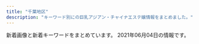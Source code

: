```yaml
---
title: "千葉地区"
description: "キーワード別にの巨乳アジアン・チャイナエステ嬢情報をまとめました。"
---
```


新着画像と新着キーワードをまとめています。
2021年06月04日の情報です。

<DmmAffiliateIns />
<KeywordTable
  shops={
    [
    {
        "name": "\u685c",
        "station": "JR\u56db\u8857\u9053\u99c5\u5317\u53e3",
        "url": "http://www.sakura-relax.xyz/",
        "img_links": [
            "http://www.sakura-relax.xyz/images/slider-img001.jpg",
            "http://www.sakura-relax.xyz/photo_news/upimg/96987600678235ec58_0.jpg",
            "http://www.sakura-relax.xyz/files/030-02.jpg",
            "http://www.sakura-relax.xyz/images/rsubt6.png",
            "http://www.sakura-relax.xyz/files/011.jpg",
            "http://www.sakura-relax.xyz/photo_news/upimg/540985f71445468556_0.jpg",
            "http://www.sakura-relax.xyz/files/030.jpg",
            "http://www.sakura-relax.xyz/images/rsubt7.png",
            "http://www.sakura-relax.xyz/photo_news/upimg/826735f59e51ce9198_0.jpg",
            "http://www.sakura-relax.xyz/images/b-tel.png",
            "http://www.sakura-relax.xyz/files/031.jpg",
            "http://www.sakura-relax.xyz/files/034.jpg",
            "http://www.sakura-relax.xyz/images/rsubt4.png",
            "http://www.sakura-relax.xyz/images/slider-img002.jpg",
            "http://www.sakura-relax.xyz/photo_news/upimg/722845f04113e12e26_0.jpg",
            "http://www.sakura-relax.xyz/images/m2.jpg",
            "http://www.sakura-relax.xyz/files/032.jpg",
            "http://www.sakura-relax.xyz/photo_news/upimg/190185eb4f804163a1_0.jpg",
            "http://www.sakura-relax.xyz/photo_news/upimg/215885f1a37aac2e3e_0.jpg",
            "http://www.sakura-relax.xyz/images/b-online.png",
            "http://www.sakura-relax.xyz/files/031-02.jpg",
            "http://www.sakura-relax.xyz/files/011-02.jpg",
            "http://www.sakura-relax.xyz/files/034-02.jpg",
            "http://www.sakura-relax.xyz/images/m3.jpg",
            "http://www.sakura-relax.xyz/images/rsubt2.png",
            "http://www.sakura-relax.xyz/images/rsubt1.png",
            "http://www.sakura-relax.xyz/files/032-02.jpg",
            "http://www.sakura-relax.xyz/images/m4.jpg",
            "http://www.sakura-relax.xyz/images/m1.jpg",
            "http://www.sakura-relax.xyz/images/rsubt5.png",
            "http://www.sakura-relax.xyz/images/rsubt3.png",
            "http://www.sakura-relax.xyz/files/033-02.jpg",
            "http://www.sakura-relax.xyz/images/m6.jpg",
            "http://www.sakura-relax.xyz/files/033.jpg",
            "http://www.sakura-relax.xyz/photo_news/upimg/827105ecc9fb6cdf66_0.jpg",
            "http://www.sakura-relax.xyz/photo_news/upimg/779835eabd0b716dfc_0.jpg",
            "http://www.sakura-relax.xyz/photo_news/upimg/72004608f828daf47e_0.jpg",
            "http://www.sakura-relax.xyz/images/tel2.png"
        ],
        "keywords": {
            "\u4e73": 12,
            "\u30bb\u30af\u30b7\u30fc": 6,
            "E": 24,
            "89": 16,
            "87": 24,
            "90": 8,
            "D": 24,
            "\u5de8\u4e73": 12
        }
    },
    {
        "keywords": {},
        "station": "JR\u4e94\u4e95\u99c5\u6771\u53e3",
        "img_links": [
            "http://www.es-goi.click/images/news.jpg",
            "http://www.es-goi.click/images/1.jpg",
            "http://www.es-goi.click/images/interior_t.jpg",
            "http://www.es-goi.click/images/int2.jpg",
            "http://www.es-goi.click/images/int1.jpg",
            "http://www.es-goi.click/img/hana1.jpg",
            "http://www.es-goi.click/images/sys4.jpg",
            "http://www.es-goi.click/img/yuri1.jpg",
            "http://www.es-goi.click/images/info.jpg",
            "http://www.es-goi.click/images/head.jpg",
            "http://www.es-goi.click/img/emi1.jpg",
            "http://www.es-goi.click/images/sys1.jpg",
            "http://www.es-goi.click/images/4.jpg",
            "http://www.es-goi.click/images/sys2.jpg",
            "http://www.es-goi.click/images/mobile.jpg",
            "http://www.es-goi.click/images/3.jpg",
            "http://www.es-goi.click/images/tr.jpg",
            "http://www.es-goi.click/images/sys3.jpg",
            "http://www.es-goi.click/img/rika1.jpg",
            "http://www.es-goi.click/images/sys5.jpg",
            "http://www.es-goi.click/images/line.jpg",
            "http://www.es-goi.click/images/2.jpg",
            "http://www.es-goi.click/images/staff_t.jpg"
        ],
        "name": "\u9759\u5fc3\u5802\uff5e\u30bb\u30a4\u30b7\u30f3\u30c9\u30a6\uff5e",
        "url": "http://www.es-goi.click/"
    },
    {
        "station": "JR\u7a32\u6bdb\u99c5\u6771\u53e3",
        "url": "http://www.rakuraku-inage.info/",
        "name": "\u3089\u304f\u3089\u304f",
        "img_links": [
            "http://www.rakuraku-inage.info/files/021-03.jpg",
            "http://www.rakuraku-inage.info/images/btn2.png",
            "http://www.rakuraku-inage.info/files/017-02.jpg",
            "http://www.rakuraku-inage.info/files/021.jpg",
            "http://www.rakuraku-inage.info/files/061-02.jpg",
            "http://www.rakuraku-inage.info/images/mainImg_sub.jpg",
            "http://www.rakuraku-inage.info/files/017.jpg",
            "http://www.rakuraku-inage.info/files/047.jpg",
            "http://www.rakuraku-inage.info/files/017-03.jpg",
            "http://www.rakuraku-inage.info/files/021-02.jpg",
            "http://www.rakuraku-inage.info/files/062-03.jpg",
            "http://www.rakuraku-inage.info/images/icon_tel.png",
            "http://www.rakuraku-inage.info/files/062.jpg",
            "http://www.rakuraku-inage.info/common/images/photo01.jpg",
            "http://www.rakuraku-inage.info/files/048.jpg",
            "http://www.rakuraku-inage.info/images/icon_top.png",
            "http://www.rakuraku-inage.info/files/047-03.jpg",
            "http://www.rakuraku-inage.info/files/048-02.jpg",
            "http://www.rakuraku-inage.info/images/icon_info.png",
            "http://www.rakuraku-inage.info/files/061-03.jpg",
            "http://www.rakuraku-inage.info/files/061.jpg",
            "http://www.rakuraku-inage.info/files/047-02.jpg",
            "http://www.rakuraku-inage.info/files/048-03.jpg",
            "http://www.rakuraku-inage.info/files/062-02.jpg",
            "http://www.rakuraku-inage.info/common/images/photo03.jpg",
            "http://www.rakuraku-inage.info/images/icon_staff.png",
            "http://www.rakuraku-inage.info/common/images/photo02.jpg"
        ],
        "keywords": {
            "88": 4,
            "D": 16,
            "C": 8,
            "83": 4,
            "85": 4,
            "87": 8,
            "86": 4
        }
    },
    {
        "keywords": {
            "87": 3,
            "D": 4,
            "86": 1
        },
        "img_links": [
            "http://www.oggi.relaxmens.com/img/nav-001.png",
            "http://www.oggi.relaxmens.com/img/nav-006.png",
            "http://www.oggi.relaxmens.com/img/tel.png",
            "http://www.oggi.relaxmens.com/img/nav-002.png",
            "http://www.oggi.relaxmens.com/img/top01.png",
            "http://www.oggi.relaxmens.com/img/stt.jpg",
            "http://www.oggi.relaxmens.com/img/stb.jpg",
            "http://www.oggi.relaxmens.com/files/015.jpg",
            "http://www.oggi.relaxmens.com/files/016.jpg",
            "http://www.oggi.relaxmens.com/files/017.jpg",
            "http://www.oggi.relaxmens.com/img/nav-003.png",
            "http://www.oggi.relaxmens.com/files/001.jpg",
            "http://www.oggi.relaxmens.com/img/nav-005.png",
            "http://www.oggi.relaxmens.com/img/nav-004.png"
        ],
        "name": "\u691b \uff5e\u3082\u307f\u3058\uff5e",
        "station": "JR\u7a32\u6bdb\u99c5\u6771\u53e3",
        "url": "http://www.oggi.relaxmens.com/"
    },
    {
        "keywords": {
            "E": 1,
            "C": 1,
            "D": 2,
            "83": 1,
            "86": 2,
            "87": 1
        },
        "url": "http://koi.iest.info/",
        "img_links": [
            "http://koi.iest.info/images/s_news.png",
            "http://koi.iest.info/images/room1.jpg",
            "http://koi.iest.info/images/s_face.png",
            "http://koi.iest.info/images/line.jpg",
            "http://koi.a2.reraku.work/upload/sites/35/2021/03/2021033104461989-366x549.jpg",
            "http://koi.a2.reraku.work/upload/sites/35/2021/03/2021033104461989.jpg",
            "http://koi.a2.reraku.work/upload/sites/35/2021/03/2021033104461878-366x549.jpg",
            "http://koi.iest.info/images/info.jpg",
            "http://koi.iest.info/images/s_staff.png",
            "http://koi.a2.reraku.work/upload/sites/35/2021/03/2021033107355844-366x549.jpg",
            "http://koi.iest.info/images/mobile.jpg",
            "http://koi.a2.reraku.work/upload/sites/35/2021/03/2021033104461878.jpg",
            "http://koi.a2.reraku.work/upload/sites/35/2021/03/2021033107345332.jpg",
            "http://koi.iest.info/images/top.png",
            "http://koi.iest.info/images/s_link.png",
            "http://koi.a2.reraku.work/upload/sites/35/2021/03/2021033107345332-366x549.jpg",
            "http://koi.a2.reraku.work/upload/sites/35/2021/03/2021033107355844.jpg"
        ],
        "station": "\u5343\u8449\u4e2d\u592e\u99c5\u897f\u53e3",
        "name": "\u6d77\u306e\u611b"
    },
    {
        "name": "\u5922\u767e\u5408",
        "station": "JR\u7a32\u6bdb\u99c5\u897f\u53e3",
        "keywords": {},
        "url": "https://yume-yuri.jpn.cm/",
        "img_links": []
    },
    {
        "img_links": [
            "http://chiba-sapphire.net/images/bar-interior.png",
            "http://chiba-sapphire.net/staff/s-eri.jpg",
            "http://chiba-sapphire.net/staff/s-risa.jpg",
            "http://chiba-sapphire.net/images/c-staff.png",
            "http://chiba-sapphire.net/images/c-interior.png",
            "http://chiba-sapphire.net/images/side-info.png",
            "http://chiba-sapphire.net/images/index-enter.png",
            "http://chiba-sapphire.net/images/cam.png",
            "http://chiba-sapphire.net/images/b-qr.png",
            "http://chiba-sapphire.net/images/b-taisaku.png",
            "http://chiba-sapphire.net/images/c-top.png",
            "http://chiba-sapphire.net/staff/s-sasa.jpg",
            "http://chiba-sapphire.net/images/side-twitter.png",
            "http://chiba-sapphire.net/images/kazari.png",
            "http://chiba-sapphire.net/images/copyright.png",
            "http://chiba-sapphire.net/images/bar-staff.png",
            "http://chiba-sapphire.net/staff/s-aya.jpg",
            "http://chiba-sapphire.net/staff/s-miyu.jpg",
            "http://chiba-sapphire.net/staff/s-aki.jpg"
        ],
        "keywords": {},
        "station": "\u5343\u8449\u4e2d\u592e\u99c5\u897f\u53e3",
        "name": "\u30b5\u30d5\u30a1\u30a4\u30a2",
        "url": "http://chiba-sapphire.net/"
    },
    {
        "keywords": {
            "87": 6,
            "86": 4,
            "88": 2,
            "D": 8,
            "C": 21,
            "85": 2
        },
        "url": "http://sakuraest.xyz/",
        "name": "\u3055\u304f\u3089",
        "img_links": [
            "http://sakuraest.xyz/files/0049327.jpg",
            "http://sakuraest.xyz/files/002be13.jpg",
            "http://sakuraest.xyz/files/007be13.jpg",
            "http://sakuraest.xyz/img/header02d5e7.png",
            "http://sakuraest.xyz/img/ttl_info.png",
            "http://sakuraest.xyz/img/btn_blog.png",
            "http://sakuraest.xyz/img/header02c500.png",
            "http://sakuraest.xyz/files/0066145.jpg",
            "http://sakuraest.xyz/files/0086680.jpg",
            "http://sakuraest.xyz/files/002c500.jpg",
            "http://sakuraest.xyz/img/header0206cc.png",
            "http://sakuraest.xyz/files/0026145.jpg",
            "http://sakuraest.xyz/files/0070569.jpg",
            "http://sakuraest.xyz/files/008be13.jpg",
            "http://sakuraest.xyz/img/pickup.jpg",
            "http://sakuraest.xyz/files/0046145.jpg",
            "http://sakuraest.xyz/img/header026680.png",
            "http://sakuraest.xyz/files/0086145.jpg",
            "http://sakuraest.xyz/files/0076145.jpg",
            "http://sakuraest.xyz/img/header026145.png",
            "http://sakuraest.xyz/files/0016145.jpg",
            "http://sakuraest.xyz/files/00108ef.jpg",
            "http://sakuraest.xyz/img/header021e85.png",
            "http://sakuraest.xyz/files/005d5e7.jpg",
            "http://sakuraest.xyz/files/001be13.jpg",
            "http://sakuraest.xyz/img/goback.jpg",
            "http://sakuraest.xyz/img/header020569.png",
            "http://sakuraest.xyz/img/header029327.png",
            "http://sakuraest.xyz/files/0056145.jpg",
            "http://sakuraest.xyz/files/006c500.jpg",
            "http://sakuraest.xyz/img/btn_side_mobile.jpg",
            "http://sakuraest.xyz/img/header02be13.png",
            "http://sakuraest.xyz/img/header0208ef.png",
            "http://sakuraest.xyz/files/006be13.jpg",
            "http://sakuraest.xyz/files/005be13.jpg",
            "http://sakuraest.xyz/files/004be13.jpg"
        ],
        "station": "\u5e55\u5f35\u672c\u90f7\u99c5\u6771\u53e3"
    },
    {
        "url": "http://www.yatunomi.com/",
        "keywords": {},
        "station": "\u5317\u7fd2\u5fd7\u91ce\u99c5\u6771\u53e3",
        "img_links": [
            "http://www.yatunomi.com/images/01.jpg",
            "http://www.yatunomi.com/images/sample1.jpg",
            "http://www.yatunomi.com/images/02.jpg",
            "http://www.yatunomi.com/images/46-11051416223130.jpg",
            "http://www.yatunomi.com/images/003.jpg",
            "http://www.yatunomi.com/images/006.jpg",
            "http://www.yatunomi.com/images/sample_photo2.jpg",
            "http://www.yatunomi.com/images/icon_bar.png",
            "http://www.yatunomi.com/images/sample_photo4.jpg",
            "http://www.yatunomi.com/images/sample_photo1.jpg",
            "http://www.yatunomi.com/images/2.jpg",
            "http://www.yatunomi.com/images/sample_photo3.jpg",
            "http://www.yatunomi.com/images/1.jpg",
            "http://www.yatunomi.com/images/005.jpg",
            "http://www.yatunomi.com/images/004.jpg",
            "http://www.yatunomi.com/images/3.jpg"
        ],
        "name": "\u30ea\u30e9\u30db\u30fc\u30e0"
    },
    {
        "station": "\u5343\u8449\u4e2d\u592e\u99c5\u6771\u53e3",
        "url": "http://smile.oks.bz/",
        "keywords": {
            "87": 6,
            "E": 3,
            "85": 4,
            "83": 1,
            "C": 2,
            "D": 18,
            "86": 12
        },
        "name": "Smile\u30fb\u30b9\u30de\u30a4\u30eb",
        "img_links": [
            "http://smile.oks.bz/photos/sites/41/2020/10/2020101713162274.jpg",
            "http://smile.oks.bz/photos/sites/41/2020/01/2020012310224324.jpg",
            "http://smile.oks.bz/photos/sites/41/2019/12/2019122516470912.jpg",
            "http://smile.oks.bz/photos/sites/41/2019/12/2019122517044318.jpg",
            "http://smile.oks.bz/photos/sites/41/2021/02/2021020310442224.jpg",
            "http://smile.oks.bz/photos/sites/41/2021/01/2021012517065775.jpg",
            "http://smile.oks.bz/photos/sites/41/2019/08/201909231726370.jpg",
            "http://smile.oks.bz/images/staff_line.jpg",
            "http://smile.oks.bz/images/link.jpg",
            "http://smile.oks.bz/photos/sites/41/2021/01/2021010911025290.jpg",
            "http://smile.oks.bz/photos/sites/41/2020/09/202009091902267.jpg",
            "http://smile.oks.bz/photos/sites/41/2019/12/2019122517044066.jpg",
            "http://smile.oks.bz/images/s_face.jpg",
            "http://smile.oks.bz/photos/sites/41/2019/09/2019091314105462.jpg",
            "http://smile.oks.bz/photos/sites/41/2020/09/2020090213501227.jpg",
            "http://smile.oks.bz/photos/sites/41/2019/12/2019122517061810.jpg",
            "http://smile.oks.bz/photos/sites/41/2021/05/2021050509224054.jpg",
            "http://smile.oks.bz/photos/sites/41/2020/10/202010071446208.jpg",
            "http://smile.oks.bz/images/mobile.jpg",
            "http://smile.oks.bz/photos/sites/41/2021/03/2021030812591776.jpg",
            "http://smile.oks.bz/photos/sites/41/2021/02/2021022713432946.jpg",
            "http://smile.oks.bz/photos/sites/41/2021/02/2021020310442052.jpg",
            "http://smile.oks.bz/photos/sites/41/2020/11/2020110713394486.jpg",
            "http://smile.oks.bz/images/s_news.jpg",
            "http://smile.oks.bz/photos/sites/41/2020/07/2020071417514615.jpg",
            "http://smile.oks.bz/photos/sites/41/2019/09/2019090417583313.jpg",
            "http://smile.oks.bz/photos/sites/41/2019/11/2019112410352437.jpg",
            "http://smile.oks.bz/images/top.jpg"
        ]
    },
    {
        "station": "\u5343\u8449\u4e2d\u592e\u99c5\u6771\u53e3",
        "keywords": {},
        "img_links": [
            "http://yuraku.xyz/_src/18967450/top1.1.png",
            "http://yuraku.xyz/_src/18967484/img20170725142644542149.png",
            "http://yuraku.xyz/_src/18967518/_dsf3386.jpg",
            "http://yuraku.xyz/_src/18967458/1.png",
            "http://yuraku.xyz/_src/18967447/_x1m6343.jpg",
            "http://yuraku.xyz/_src/18967486/sign-1.jpg",
            "http://yuraku.xyz/_src/36866010/wechatimg196.jpg",
            "http://yuraku.xyz/_src/18967497/sign.png",
            "http://yuraku.xyz/_src/18967448/cam.jpg",
            "http://yuraku.xyz/_src/18967502/img20170726111759249054.png",
            "http://yuraku.xyz/_src/18967526/sign.png",
            "http://yuraku.xyz/_src/18967466/img20170725121742291421.png",
            "http://yuraku.xyz/_src/18967454/3.png",
            "http://yuraku.xyz/_src/36849610/wechatimg195.jpg",
            "http://yuraku.xyz/_src/18967510/img20170726235401893025.png",
            "http://yuraku.xyz/_src/18967514/_dsf3393.jpg",
            "http://yuraku.xyz/_src/18967463/_dsf3390.jpg",
            "http://yuraku.xyz/_src/18967446/img_2990.jpg",
            "http://yuraku.xyz/_src/18967465/_dsf3386.jpg",
            "http://yuraku.xyz/_src/20882127/img_3017.jpg",
            "http://yuraku.xyz/_src/18967495/img20170725223357156708.png",
            "http://yuraku.xyz/_src/51453457/139f161d31a81fc99b2a56bfb9e83ff.jpg",
            "http://yuraku.xyz/_src/18967520/_dsf3394.jpg",
            "http://yuraku.xyz/_src/18967522/img20170726235401893025.png",
            "http://yuraku.xyz/_src/35726664/cam.jpg",
            "http://yuraku.xyz/_src/18967516/_dsf3390.jpg",
            "http://yuraku.xyz/_src/18967452/2.png",
            "http://yuraku.xyz/_src/18967460/5.png",
            "http://yuraku.xyz/_src/18967456/4.png",
            "http://yuraku.xyz/_src/53238401/9a1dc03e7fc4c368dbf72815a34eee2.jpg",
            "http://yuraku.xyz/_src/18967464/_dsf3394.jpg",
            "http://yuraku.xyz/_src/18967469/news.png",
            "http://yuraku.xyz/_src/18967527/sign.png",
            "http://yuraku.xyz/_src/18967479/sign-1.jpg",
            "http://yuraku.xyz/_src/20882128/img_2891.jpg"
        ],
        "name": "\u60a0\u697d",
        "url": "http://yuraku.xyz/"
    },
    {
        "station": "JR\u7a32\u6bdb\u99c5\u6771\u53e3",
        "keywords": {
            "C": 17,
            "85": 6,
            "80": 1,
            "87": 1
        },
        "name": "\u30d4\u30fc\u30c1",
        "img_links": [
            "http://peach-est.com/room/r-5.jpg",
            "http://peach-est.com/staff/ayaka.jpg",
            "http://peach-est.com/staff/asuka.jpg",
            "http://peach-est.com/images/staff/staff-1-3.jpg",
            "http://peach-est.com/staff/aiko.jpg",
            "http://peach-est.com/staff/riri.jpg",
            "http://peach-est.com/staff/ayumi.jpg",
            "http://peach-est.com/staff/yui1.jpg",
            "http://peach-est.com/staff/emi.jpg",
            "http://peach-est.com/room/r-3.jpg",
            "http://peach-est.com/staff/aki.jpg",
            "http://peach-est.com/staff/sayuri.jpg",
            "http://peach-est.com/staff/moe.jpg",
            "http://peach-est.com/img/st1-1.jpg",
            "http://peach-est.com/room/r-6.jpg",
            "http://peach-est.com/staff/risa.jpg",
            "http://peach-est.com/img/index_06.jpg",
            "http://peach-est.com/staff/yuki.jpg",
            "http://peach-est.com/staff/yuyu.jpg",
            "http://peach-est.com/staff/pic04.jpg",
            "http://peach-est.com/img/index_09.jpg",
            "http://peach-est.com/room/r-1.jpg",
            "http://peach-est.com/staff/nana.jpg",
            "http://peach-est.com/img/index_03.jpg"
        ],
        "url": "http://peach-est.com/"
    },
    {
        "station": "\u4eac\u6210\u81fc\u4e95\u99c5\u5317\u53e3",
        "url": "http://tsukinokoi.tyo.ac/",
        "img_links": [
            "http://tsukinokoi.tyo.ac/images/s_pick.png",
            "http://tsukinokoi.tyo.ac/images/new.png",
            "http://tsukinokoi.a1.tyo.ac/upload/sites/10/2016/12/staff1.jpg",
            "http://tsukinokoi.tyo.ac/images/s_staff.png",
            "http://tsukinokoi.tyo.ac/images/s_news.png",
            "http://tsukinokoi.a1.tyo.ac/upload/sites/10/2016/12/staff2-280x411.jpg",
            "http://tsukinokoi.a1.tyo.ac/upload/sites/10/2016/12/staff1-280x411.jpg",
            "http://tsukinokoi.tyo.ac/images/top.png",
            "http://tsukinokoi.tyo.ac/images/info1.png",
            "http://tsukinokoi.a1.tyo.ac/upload/sites/10/2016/12/staff2.jpg"
        ],
        "keywords": {
            "C": 7
        },
        "name": "\u6708\u306e\u604b"
    },
    {
        "keywords": {
            "C": 1,
            "E": 4,
            "G": 1,
            "86": 7,
            "89": 1,
            "D": 3,
            "93": 1
        },
        "url": "https://yumesato.relaxjp.com/",
        "img_links": [
            "https://yumesato.relaxjp.com/css/staff/staff08.png",
            "https://yumesato.relaxjp.com/css/staff/staff004.png",
            "https://yumesato.relaxjp.com/css/tel.png",
            "https://yumesato.relaxjp.com/css/staff/staff03-a.png",
            "https://yumesato.relaxjp.com/css/staff/staff08-a.png",
            "https://yumesato.relaxjp.com/css/staff/staff02.png",
            "https://yumesato.relaxjp.com/css/nav/nav-001.png",
            "https://yumesato.relaxjp.com/css/nav/nav-006.png",
            "https://yumesato.relaxjp.com/css/staff/staff01-a.png",
            "https://yumesato.relaxjp.com/css/staff/staff07-a.png",
            "https://yumesato.relaxjp.com/css/nav/nav-003.png",
            "https://yumesato.relaxjp.com/css/staff/staff07.png",
            "https://yumesato.relaxjp.com/css/staff/staff01.png",
            "https://yumesato.relaxjp.com/css/staff/staff09-a.png",
            "https://yumesato.relaxjp.com/css/staff/staff02-a.png",
            "https://yumesato.relaxjp.com/css/nav/nav-005.png",
            "https://yumesato.relaxjp.com/css/top01.png",
            "https://yumesato.relaxjp.com/css/nav/nav-002.png",
            "https://yumesato.relaxjp.com/css/staff/staff004-a.png",
            "https://yumesato.relaxjp.com/css/staff/staff09.png",
            "https://yumesato.relaxjp.com/css/staff/staff06-a.png",
            "https://yumesato.relaxjp.com/css/staff/staff05.png",
            "https://yumesato.relaxjp.com/css/nav/nav-004.png",
            "https://yumesato.relaxjp.com/css/top02.png",
            "https://yumesato.relaxjp.com/css/staff/staff03.png",
            "https://yumesato.relaxjp.com/css/staff/staff05-a.png",
            "https://yumesato.relaxjp.com/css/staff/staff06.png"
        ],
        "name": "\u5922\u91cc \uff5e\u3086\u3081\u3055\u3068\uff5e",
        "station": "JR\u56db\u8857\u9053\u99c5\u5317\u53e3"
    },
    {
        "img_links": [
            "https://yachiyodai-mensesthe.com/room/room-l1.jpg",
            "https://yachiyodai-mensesthe.com/staff/hiromi-s1.jpg",
            "https://yachiyodai-mensesthe.com/mens-esthe/2021/06/04/kaori-s1.jpg",
            "https://yachiyodai-mensesthe.com/room/room-l5.jpg",
            "https://yachiyodai-mensesthe.com/staff/kaori-s1.jpg",
            "https://yachiyodai-mensesthe.com/room/room-l6.jpg",
            "https://yachiyodai-mensesthe.com/footer/footer-line.png",
            "https://yachiyodai-mensesthe.com/staff/ayako-l1.jpg",
            "https://yachiyodai-mensesthe.com/images/main-sp.jpg",
            "https://yachiyodai-mensesthe.com/mens-esthe/2021/05/28/ayako-s1.jpg",
            "https://yachiyodai-mensesthe.com/images/qrcode.png",
            "https://yachiyodai-mensesthe.com/images/esthe3.jpg",
            "https://yachiyodai-mensesthe.com/staff/mimi-l1.jpg",
            "https://yachiyodai-mensesthe.com/footer/footer-tel.png",
            "https://yachiyodai-mensesthe.com/staff/ayako-s1.jpg",
            "https://yachiyodai-mensesthe.com/icon/facebook.png",
            "https://yachiyodai-mensesthe.com/staff/keiko-l1.jpg",
            "https://yachiyodai-mensesthe.com/footer/footer-staff.png",
            "https://yachiyodai-mensesthe.com/images/camp.jpg",
            "https://yachiyodai-mensesthe.com/images/esthe4.jpg",
            "https://yachiyodai-mensesthe.com/staff/keiko-s1.jpg",
            "https://yachiyodai-mensesthe.com/images/clear.png",
            "https://yachiyodai-mensesthe.com/images/main1.jpg",
            "https://yachiyodai-mensesthe.com/images/header3.png",
            "https://yachiyodai-mensesthe.com/images/esthe1.jpg",
            "https://yachiyodai-mensesthe.com/room/room-l2.jpg",
            "https://yachiyodai-mensesthe.com/images/obi.jpg",
            "https://yachiyodai-mensesthe.com/icon/line.png",
            "https://yachiyodai-mensesthe.com/room/room-l4.jpg",
            "https://yachiyodai-mensesthe.com/icon/twitter.png",
            "https://yachiyodai-mensesthe.com/icon/yelp.png",
            "https://yachiyodai-mensesthe.com/mens-esthe/2021/05/22/yui-s1.jpg",
            "https://yachiyodai-mensesthe.com/staff/mimi-s1.jpg",
            "https://yachiyodai-mensesthe.com/staff/hiromi-l1.jpg",
            "https://yachiyodai-mensesthe.com/room/room-l3.jpg",
            "https://yachiyodai-mensesthe.com/staff/kaori-l1.jpg",
            "https://yachiyodai-mensesthe.com/images/esthe2.jpg"
        ],
        "keywords": {},
        "url": "https://yachiyodai-mensesthe.com/",
        "name": "\u516b\u5343\u4ee3\u30c7\u30e9\u30c3\u30af\u30b9",
        "station": "\u516b\u5343\u4ee3\u53f0\u99c5\u897f\u53e3"
    },
    {
        "name": "Lover\uff5e\u30e9\u30f4\u30a1\u30fc\uff5e",
        "station": "JR\u5343\u8449\u99c5\u5317\u53e3",
        "keywords": {
            "E": 2,
            "86": 14,
            "88": 2,
            "C": 10,
            "84": 2,
            "D": 30,
            "87": 18,
            "83": 6
        },
        "url": "http://www.lover-esthe.xyz/",
        "img_links": [
            "http://www.lover-esthe.xyz/files/022-02.jpg",
            "http://www.lover-esthe.xyz/files/032.jpg",
            "http://www.lover-esthe.xyz/files/034.jpg",
            "http://www.lover-esthe.xyz/files/028.jpg",
            "http://www.lover-esthe.xyz/files/012.jpg",
            "http://www.lover-esthe.xyz/files/023-02.jpg",
            "http://www.lover-esthe.xyz/images/staff_s.png",
            "http://www.lover-esthe.xyz/files/016.jpg",
            "http://www.lover-esthe.xyz/files/015.jpg",
            "http://www.lover-esthe.xyz/files/017.jpg",
            "http://www.lover-esthe.xyz/files/017-02.jpg",
            "http://www.lover-esthe.xyz/files/024-02.jpg",
            "http://www.lover-esthe.xyz/files/031.jpg",
            "http://www.lover-esthe.xyz/files/029.jpg",
            "http://www.lover-esthe.xyz/files/025.jpg",
            "http://www.lover-esthe.xyz/files/029-02.jpg",
            "http://www.lover-esthe.xyz/files/031-02.jpg",
            "http://www.lover-esthe.xyz/files/019.jpg",
            "http://www.lover-esthe.xyz/files/014-02.jpg",
            "http://www.lover-esthe.xyz/files/027-02.jpg",
            "http://www.lover-esthe.xyz/files/016-02.jpg",
            "http://www.lover-esthe.xyz/files/014.jpg",
            "http://www.lover-esthe.xyz/files/021.jpg",
            "http://www.lover-esthe.xyz/files/033-02.jpg",
            "http://www.lover-esthe.xyz/files/034-02.jpg",
            "http://www.lover-esthe.xyz/files/027.jpg",
            "http://www.lover-esthe.xyz/images/top.png",
            "http://www.lover-esthe.xyz/files/015-02.jpg",
            "http://www.lover-esthe.xyz/images/link_s.png",
            "http://www.lover-esthe.xyz/files/032-02.jpg",
            "http://www.lover-esthe.xyz/files/024.jpg",
            "http://www.lover-esthe.xyz/files/030.jpg",
            "http://www.lover-esthe.xyz/files/020.jpg",
            "http://www.lover-esthe.xyz/files/033.jpg",
            "http://www.lover-esthe.xyz/files/028-02.jpg",
            "http://www.lover-esthe.xyz/files/021-02.jpg",
            "http://www.lover-esthe.xyz/files/030-02.jpg",
            "http://www.lover-esthe.xyz/files/018-02.jpg",
            "http://www.lover-esthe.xyz/images/news.jpg",
            "http://www.lover-esthe.xyz/files/023.jpg",
            "http://www.lover-esthe.xyz/files/022.jpg",
            "http://www.lover-esthe.xyz/files/018.jpg",
            "http://www.lover-esthe.xyz/files/025-02.jpg",
            "http://www.lover-esthe.xyz/files/019-02.jpg",
            "http://www.lover-esthe.xyz/files/012-02.jpg",
            "http://www.lover-esthe.xyz/files/020-02.jpg"
        ]
    },
    {
        "url": "http://tyuiopew.xyz/",
        "img_links": [
            "http://tyuiopew.xyz/static/picture/bar-girls.png",
            "http://tyuiopew.xyz/static/picture/bar-inte.png",
            "http://tyuiopew.xyz/uploads/210106/1-210106132U6206.jpg",
            "http://tyuiopew.xyz/uploads/201126/1-2011261434211X.jpg",
            "http://tyuiopew.xyz/uploads/210412/1-2104121K35JN.jpg",
            "http://tyuiopew.xyz/uploads/201015/1-201015092252D0.jpg",
            "http://tyuiopew.xyz/uploads/201015/1-201015092312434.jpg",
            "http://tyuiopew.xyz/uploads/201015/1-20101509223C14.jpg",
            "http://tyuiopew.xyz/static/picture/bar-news.png",
            "http://tyuiopew.xyz/static/picture/info_text.jpg",
            "http://tyuiopew.xyz/static/picture/info2.jpg",
            "http://tyuiopew.xyz/uploads/210412/1-2104121K12b17.jpg",
            "http://tyuiopew.xyz/static/picture/girls-bar.png",
            "http://tyuiopew.xyz/uploads/201113/1-201113140121425.jpg",
            "http://tyuiopew.xyz/static/picture/bar-infomation.png",
            "http://tyuiopew.xyz/static/picture/info1.jpg",
            "http://tyuiopew.xyz/uploads/210428/1-21042Q54R4222.jpg"
        ],
        "keywords": {
            "D": 3,
            "85": 6,
            "89": 2,
            "C": 6,
            "87": 1
        },
        "station": "JR\u6d25\u7530\u6cbc\u99c5\u5317\u53e3",
        "name": "\u30cf\u30ca\u30df\u30ba\u30ad"
    },
    {
        "img_links": [
            "http://www.aya-esthe.xyz/images/mobile.jpg",
            "http://www.aya-esthe.xyz/files/046-03.jpg",
            "http://www.aya-esthe.xyz/files/045-02.jpg",
            "http://www.aya-esthe.xyz/files/046.jpg",
            "http://www.aya-esthe.xyz/files/046-02.jpg",
            "http://www.aya-esthe.xyz/images/interior_t.jpg",
            "http://www.aya-esthe.xyz/images/sys1.jpg",
            "http://www.aya-esthe.xyz/files/051-03.jpg",
            "http://www.aya-esthe.xyz/files/006-03.jpg",
            "http://www.aya-esthe.xyz/files/003-02.jpg",
            "http://www.aya-esthe.xyz/files/005-03.jpg",
            "http://www.aya-esthe.xyz/files/054.jpg",
            "http://www.aya-esthe.xyz/files/054-02.jpg",
            "http://www.aya-esthe.xyz/files/006-02.jpg",
            "http://www.aya-esthe.xyz/images/head.jpg",
            "http://www.aya-esthe.xyz/files/051-02.jpg",
            "http://www.aya-esthe.xyz/files/054-03.jpg",
            "http://www.aya-esthe.xyz/files/045.jpg",
            "http://www.aya-esthe.xyz/images/link_t.jpg",
            "http://www.aya-esthe.xyz/files/003.jpg",
            "http://www.aya-esthe.xyz/images/tel.jpg",
            "http://www.aya-esthe.xyz/files/027.jpg",
            "http://www.aya-esthe.xyz/files/003-03.jpg",
            "http://www.aya-esthe.xyz/files/005.jpg",
            "http://www.aya-esthe.xyz/images/int2.jpg",
            "http://www.aya-esthe.xyz/files/051.jpg",
            "http://www.aya-esthe.xyz/images/news.jpg",
            "http://www.aya-esthe.xyz/files/006.jpg",
            "http://www.aya-esthe.xyz/files/045-03.jpg",
            "http://www.aya-esthe.xyz/files/005-02.jpg",
            "http://www.aya-esthe.xyz/images/staff_t.jpg",
            "http://www.aya-esthe.xyz/files/027-02.jpg",
            "http://www.aya-esthe.xyz/files/027-03.jpg"
        ],
        "station": "JR\u7a32\u6bdb\u99c5\u6771\u53e3",
        "keywords": {
            "85": 1,
            "87": 3,
            "93": 2,
            "D": 5,
            "E": 1,
            "C": 1,
            "86": 2
        },
        "url": "http://www.aya-esthe.xyz/",
        "name": "\u5f69 \u3042\u3084"
    },
    {
        "img_links": [
            "http://xn--cckzerb5br7a.net/images/cg03.jpg",
            "http://xn--cckzerb5br7a.net/images/cg02.jpg",
            "http://xn--cckzerb5br7a.net/images/cg04.jpg",
            "http://xn--cckzerb5br7a.net/images/bj3.jpg",
            "http://xn--cckzerb5br7a.net/images/cg06.jpg",
            "http://xn--cckzerb5br7a.net/images/cg05.jpg",
            "http://xn--cckzerb5br7a.net/images/cg01.jpg"
        ],
        "station": "\u5317\u7fd2\u5fd7\u91ce\u99c5",
        "name": "\u697d\u5712\u5802",
        "keywords": {
            "87": 1,
            "85": 2,
            "86": 3,
            "D": 4,
            "E": 2
        },
        "url": "http://xn--cckzerb5br7a.net/"
    },
    {
        "url": "http://www.suisen.masg.info/",
        "name": "\u6c34\u4ed9",
        "station": "JR\u6771\u91d1\u99c5\u6771\u53e3",
        "img_links": [
            "http://www.suisen.masg.info/files/005.jpg",
            "http://www.suisen.masg.info/images/pick.png",
            "http://www.suisen.masg.info/files/007-02.jpg",
            "http://www.suisen.masg.info/images/r2.jpg",
            "http://www.suisen.masg.info/files/010-02.jpg",
            "http://www.suisen.masg.info/files/002-02.jpg",
            "http://www.suisen.masg.info/files/005-03.jpg",
            "http://www.suisen.masg.info/files/009.jpg",
            "http://www.suisen.masg.info/images/shop/shop04.jpg",
            "http://www.suisen.masg.info/images/shop/shop01.jpg",
            "http://www.suisen.masg.info/files/009-02.jpg",
            "http://www.suisen.masg.info/files/008.jpg",
            "http://www.suisen.masg.info/files/014-03.jpg",
            "http://www.suisen.masg.info/files/012-03.jpg",
            "http://www.suisen.masg.info/files/012.jpg",
            "http://www.suisen.masg.info/images/r5.jpg",
            "http://www.suisen.masg.info/files/011-02.jpg",
            "http://www.suisen.masg.info/files/013-02.jpg",
            "http://www.suisen.masg.info/images/s_link.png",
            "http://www.suisen.masg.info/files/011-03.jpg",
            "http://www.suisen.masg.info/files/003-02.jpg",
            "http://www.suisen.masg.info/files/009-03.jpg",
            "http://www.suisen.masg.info/files/004-03.jpg",
            "http://www.suisen.masg.info/files/003-03.jpg",
            "http://www.suisen.masg.info/images/r1.jpg",
            "http://www.suisen.masg.info/images/news.png",
            "http://www.suisen.masg.info/files/004.jpg",
            "http://www.suisen.masg.info/files/002.jpg",
            "http://www.suisen.masg.info/files/014.jpg",
            "http://www.suisen.masg.info/images/r4.jpg",
            "http://www.suisen.masg.info/images/s_staff.png",
            "http://www.suisen.masg.info/files/006-02.jpg",
            "http://www.suisen.masg.info/files/006-03.jpg",
            "http://www.suisen.masg.info/files/008-03.jpg",
            "http://www.suisen.masg.info/files/013-03.jpg",
            "http://www.suisen.masg.info/images/end.png",
            "http://www.suisen.masg.info/files/005-02.jpg",
            "http://www.suisen.masg.info/images/face.png",
            "http://www.suisen.masg.info/files/006.jpg",
            "http://www.suisen.masg.info/files/011.jpg",
            "http://www.suisen.masg.info/images/shop/shop03.jpg",
            "http://www.suisen.masg.info/files/014-02.jpg",
            "http://www.suisen.masg.info/files/007-03.jpg",
            "http://www.suisen.masg.info/files/007.jpg",
            "http://www.suisen.masg.info/files/004-02.jpg",
            "http://www.suisen.masg.info/files/013.jpg",
            "http://www.suisen.masg.info/images/bj2.jpg",
            "http://www.suisen.masg.info/images/shop/shop02.jpg",
            "http://www.suisen.masg.info/files/003.jpg",
            "http://www.suisen.masg.info/files/010.jpg",
            "http://www.suisen.masg.info/files/002-03.jpg",
            "http://www.suisen.masg.info/files/008-02.jpg",
            "http://www.suisen.masg.info/files/012-02.jpg",
            "http://www.suisen.masg.info/files/010-03.jpg",
            "http://www.suisen.masg.info/images/top.png"
        ],
        "keywords": {
            "D": 8,
            "87": 4,
            "88": 1,
            "85": 3,
            "E": 1,
            "86": 5,
            "C": 3
        }
    },
    {
        "img_links": [
            "http://golden-time.jpn.mn/photos/sites/69/2020/05/2020053002120414.jpg",
            "http://golden-time.jpn.mn/images/top_slider01.jpg",
            "http://golden-time.jpn.mn/photos/sites/69/2019/12/2019120804110927.jpg",
            "http://golden-time.jpn.mn/images/info3.jpg",
            "http://golden-time.jpn.mn/photos/sites/69/2019/12/2019120209284771.jpg",
            "http://golden-time.jpn.mn/photos/sites/69/2021/04/2021042017202869.jpg",
            "http://golden-time.jpn.mn/photos/sites/69/2019/12/2019120209284923.jpg",
            "http://golden-time.jpn.mn/images/top_slider02.png",
            "http://golden-time.jpn.mn/images/link_nav01.jpg",
            "http://golden-time.jpn.mn/images/link_nav07.jpg",
            "http://golden-time.jpn.mn/photos/sites/69/2021/04/2021042017202961.jpg",
            "http://golden-time.jpn.mn/photos/sites/69/2021/03/2021032410092298.jpg",
            "http://golden-time.jpn.mn/photos/sites/69/2021/03/2021031615565242.jpg",
            "http://golden-time.jpn.mn/images/link_nav02.jpg",
            "http://golden-time.jpn.mn/photos/sites/69/2019/12/2019120901533068.jpg",
            "http://golden-time.jpn.mn/photos/sites/69/2019/12/2019120901533068-e1615776512845.jpg",
            "http://golden-time.jpn.mn/photos/sites/69/2020/11/2020111607331079.jpg",
            "http://golden-time.jpn.mn/photos/sites/69/2019/12/201912060728409.jpg",
            "http://golden-time.jpn.mn/images/info1.jpg",
            "http://golden-time.jpn.mn/images/ico01.png",
            "http://golden-time.jpn.mn/photos/sites/69/2020/11/2020110608161178.jpg",
            "http://golden-time.jpn.mn/photos/sites/69/2019/12/2019121206424523.jpg",
            "http://golden-time.jpn.mn/photos/sites/69/2020/09/202009160836574.jpg",
            "http://golden-time.jpn.mn/photos/sites/69/2020/06/2020061808580654.jpg",
            "http://golden-time.jpn.mn/images/info2.jpg",
            "http://golden-time.jpn.mn/images/side_tel.jpg",
            "http://golden-time.jpn.mn/images/side_mobile.jpg",
            "http://golden-time.jpn.mn/photos/sites/69/2019/12/2019122305283220.jpg",
            "http://golden-time.jpn.mn/photos/sites/69/2019/12/2019120209284861.jpg",
            "http://golden-time.jpn.mn/images/link_nav03.jpg",
            "http://golden-time.jpn.mn/images/link_nav05.jpg",
            "http://golden-time.jpn.mn/images/link_nav06.jpg",
            "http://golden-time.jpn.mn/images/sp_top.jpg",
            "http://golden-time.jpn.mn/photos/sites/69/2021/05/2021050316143157.jpg",
            "http://golden-time.jpn.mn/photos/sites/69/2020/12/2020122203240620.jpg",
            "http://golden-time.jpn.mn/photos/sites/69/2020/09/2020091207515151.jpg",
            "http://golden-time.jpn.mn/images/link_nav04.jpg",
            "http://golden-time.jpn.mn/photos/sites/69/2020/09/2020091207514598.jpg",
            "http://golden-time.jpn.mn/images/side_link.jpg",
            "http://golden-time.jpn.mn/images/top.png"
        ],
        "keywords": {
            "83": 1,
            "87": 4,
            "C": 1,
            "80": 1,
            "85": 5,
            "E": 1,
            "D": 16,
            "84": 1,
            "86": 6
        },
        "name": "\u30b4\u30fc\u30eb\u30c7\u30f3\u30bf\u30a4\u30e0",
        "url": "http://golden-time.jpn.mn/",
        "station": "JR\u6d25\u7530\u6cbc\u99c5\u5317\u53e3"
    },
    {
        "name": "\u52dd\u7530\u53f0\u5f69\u8679",
        "url": "https://www.katsutadai-esthe.com/",
        "img_links": [
            "https://static.wixstatic.com/media/7a1e55_8dd975297b564dc7bf56b14a624a3c73~mv2.jpg",
            "https://static.wixstatic.com/media/7a1e55_be99bfdc7f134e48a25580177ad60ba9~mv2.jpg",
            "https://static.wixstatic.com/media/7a1e55_6830b2029a814d8ab89144e05397aa6c~mv2.jpg",
            "https://static.wixstatic.com/media/7a1e55_642c9abe93df4f17ad493f23f1308dcd~mv2.jpg",
            "https://static.wixstatic.com/media/7a1e55_c0824d3cef5a4b958727312026f1c55a~mv2.jpg",
            "https://static.wixstatic.com/media/7a1e55_0156c83e38ae4e9ca12eba85afc17e12~mv2.jpg",
            "https://static.wixstatic.com/media/7a1e55_f5ea00a5c69046998b3ac183ddfcb176~mv2.jpg",
            "https://static.wixstatic.com/media/7a1e55_39a34ba4e29a41df8e2c9f17c3379bb2~mv2.jpg",
            "https://static.wixstatic.com/media/7a1e55_e55917600ed949528e0d2d71beaecf58~mv2.jpg",
            "https://static.wixstatic.com/media/11062b_514753022572410594f9954a63cbcee3f000.jpg",
            "https://static.wixstatic.com/media/7a1e55_0257c05b1b0e438ca041ee84cfbceee9~mv2.jpg",
            "https://static.wixstatic.com/media/7a1e55_d36393cdeada4d59a8781e0e6231da67~mv2.jpg",
            "https://static.wixstatic.com/media/7a1e55_774cb238f44d44a082456c654a2e54e2~mv2.jpg",
            "https://static.wixstatic.com/media/7a1e55_fc8b7018ba8d4aa99f0bccd291de1cec~mv2.jpg",
            "https://static.wixstatic.com/media/7a1e55_6d574da562c7467a9c0f12bf4fbdb803~mv2.jpg",
            "https://static.wixstatic.com/media/7a1e55_f0391920beb14fbda441ff58f7877531~mv2.jpg",
            "https://static.wixstatic.com/media/7a1e55_0ff40c1ab3c14bdcbec2c59deecebfb4~mv2.jpg",
            "https://static.wixstatic.com/media/7a1e55_ce628f7059324c0da1c75d7e480712d7~mv2.jpg"
        ],
        "station": "\u52dd\u7530\u53f0\u99c5\u5357\u53e3",
        "keywords": {}
    },
    {
        "keywords": {
            "87": 4,
            "84": 4,
            "86": 4
        },
        "url": "https://inage-grace.com/",
        "img_links": [
            "https://inage-grace.com/images/main1.jpg",
            "https://inage-grace.com/staff/sora-l1.jpg",
            "https://inage-grace.com/staff/aika-s1.jpg",
            "https://inage-mensesthe.com/icon/yelp.png",
            "https://inage-grace.com/icon/facebook.png",
            "https://inage-grace.com/icon/twitter.png",
            "https://inage-grace.com/icon/yelp.png",
            "https://inage-grace.com/room/room-l4.jpg",
            "https://inage-grace.com/images/main-sp.jpg",
            "https://inage-grace.com/staff/mai-l1.jpg",
            "https://inage-mensesthe.com/icon/line.png",
            "https://inage-grace.com/images/esthe1.jpg",
            "https://inage-grace.com/room/room-l1.jpg",
            "https://inage-grace.com/staff/mai-top.jpg",
            "https://inage-grace.com/room/room-l2.jpg",
            "https://inage-mensesthe.com/icon/twitter.png",
            "https://inage-grace.com/images/clear.png",
            "https://inage-mensesthe.com/icon/facebook.png",
            "https://inage-grace.com/images/qrcode.png",
            "https://inage-grace.com/staff/sora-top.jpg",
            "https://inage-grace.com/images/esthe2.jpg",
            "https://inage-grace.com/images/header3.png",
            "https://inage-grace.com/staff/mai-s1.jpg",
            "https://inage-grace.com/images/esthe4.jpg",
            "https://inage-grace.com/footer/footer-staff.png",
            "https://inage-grace.com/staff/sora-s1.jpg",
            "https://inage-grace.com/icon/line.png",
            "https://inage-grace.com/images/esthe3.jpg",
            "https://inage-grace.com/room/room-l3.jpg",
            "https://inage-grace.com/footer/footer-tel.png",
            "https://inage-grace.com/staff/aika-l1.jpg",
            "https://inage-grace.com/footer/footer-line.png",
            "https://inage-grace.com/staff/aika-top.jpg"
        ],
        "name": "Grace",
        "station": "JR\u7a32\u6bdb\u99c5\u897f\u53e3"
    },
    {
        "name": "\u91d1\u73b2\u74cf-\u30ad\u30f3\u30ec\u30fc\u30ed\u30fc-",
        "station": "\u9ad8\u6839\u6728\u6238\u99c5\u5357\u53e3",
        "img_links": [
            "http://aimise.com/xj/001.jpg",
            "http://aimise.com/images/iyasi6.jpg",
            "http://aimise.com/images/240425-1210261S50276.png",
            "http://aimise.com/images/iyasi5.jpg",
            "http://aimise.com/xj/002.jpg",
            "http://aimise.com/images/iyasi3.jpg",
            "http://aimise.com/xj/003.jpg",
            "http://aimise.com/xj/005.jpg",
            "http://aimise.com/xj/006.jpg",
            "http://aimise.com/images/an1.jpg",
            "http://aimise.com/images/iyasi2.jpg",
            "http://aimise.com/images/an3.jpg",
            "http://aimise.com/images/iyasi7.jpg",
            "http://aimise.com/xj/hf/1.jpg",
            "http://aimise.com/images/iyasi4.jpg",
            "http://aimise.com/xj/03.jpg",
            "http://aimise.com/xj/02.jpg",
            "http://aimise.com/images/an6.jpg",
            "http://aimise.com/xj/01.jpg",
            "http://aimise.com/images/an5.jpg",
            "http://aimise.com/xj/hf/2.jpg",
            "http://aimise.com/images/iyasi8.jpg",
            "http://aimise.com/xj/hf/4.jpg",
            "http://aimise.com/xj/004.jpg",
            "http://aimise.com/xj/hf/3.jpg",
            "http://aimise.com/images/an2.jpg",
            "http://aimise.com/images/an4.jpg"
        ],
        "url": "http://aimise.com/",
        "keywords": {}
    },
    {
        "url": "http://www.e-niko.work/",
        "keywords": {},
        "station": "\u52dd\u7530\u53f0\u99c5\u5357\u53e3",
        "name": "\u7e01",
        "img_links": [
            "http://www.e-niko.work/img/mika1.jpg",
            "http://www.e-niko.work/images/sys2.png",
            "http://www.e-niko.work/images/staff_t.jpg",
            "http://www.e-niko.work/images/line.png",
            "http://www.e-niko.work/images/1.jpg",
            "http://www.e-niko.work/images/4.jpg",
            "http://www.e-niko.work/images/tel.jpg",
            "http://www.e-niko.work/img/riri1.jpg",
            "http://www.e-niko.work/img/rio1.jpg",
            "http://www.e-niko.work/img/yuri1.jpg",
            "http://www.e-niko.work/images/info.jpg",
            "http://www.e-niko.work/images/head.jpg",
            "http://www.e-niko.work/images/mobile.jpg",
            "http://www.e-niko.work/images/ac1.png",
            "http://www.e-niko.work/images/interior_t.jpg",
            "http://www.e-niko.work/images/3.jpg",
            "http://www.e-niko.work/images/ta.jpg",
            "http://www.e-niko.work/images/news.jpg",
            "http://www.e-niko.work/images/int2.png",
            "http://www.e-niko.work/images/int1.png",
            "http://www.e-niko.work/images/sys1.png",
            "http://www.e-niko.work/images/2.jpg"
        ]
    },
    {
        "station": "\u5343\u8449\u4e2d\u592e\u99c5\u897f\u53e3",
        "keywords": {
            "86": 4,
            "85": 4,
            "D": 14,
            "83": 6
        },
        "name": "\u30b9\u30a4\u30fc\u30c8\u30cf\u30cb\u30fc",
        "img_links": [
            "https://sweet-honey.iest.info/images/mainimg.jpg",
            "https://sweet-honey.iest.info/images/top.png",
            "https://sweet-honey.iest.info/photos/sites/55/2021/04/2021042706342430.jpg",
            "https://sweet-honey.iest.info/photos/sites/55/2021/04/202104150621320.jpg",
            "https://sweet-honey.iest.info/photos/sites/55/2021/04/2021041506061576.jpg",
            "https://sweet-honey.iest.info/photos/sites/55/2021/05/2021052706345313.jpeg",
            "https://sweet-honey.iest.info/images/pagetop.png",
            "https://sweet-honey.iest.info/images/top_sp.png",
            "https://sweet-honey.iest.info/images/room4.jpg",
            "https://sweet-honey.iest.info/images/room2.jpg",
            "https://sweet-honey.iest.info/images/room3.jpg",
            "https://sweet-honey.iest.info/images/room1.jpg",
            "https://sweet-honey.iest.info/images/room6.jpg",
            "https://sweet-honey.iest.info/photos/sites/55/2021/05/2021052714452225-e1622422168294.jpeg",
            "https://sweet-honey.iest.info/images/room5.jpg",
            "https://sweet-honey.iest.info/images/spmainimg.jpg"
        ],
        "url": "https://sweet-honey.iest.info/"
    },
    {
        "station": "JR\u897f\u5343\u8449\u99c5\u5357\u53e3",
        "url": "http://hani.iest.info/",
        "img_links": [
            "http://hani.iest.info/photos/sites/18/2019/11/2019112910073821.jpg",
            "http://hani.iest.info/images/s3.jpg",
            "http://hani.iest.info/photos/sites/18/2019/10/201910060213393.jpg",
            "http://hani.iest.info/photos/sites/18/2019/12/201912200803389.jpg",
            "http://hani.iest.info/photos/sites/18/2020/02/2020022704441935.jpg",
            "http://hani.iest.info/images/room1.jpg",
            "http://hani.iest.info/photos/sites/18/2020/05/2020052207375063.jpg",
            "http://hani.iest.info/photos/sites/18/2019/10/2019100602133829.jpg",
            "http://hani.iest.info/photos/sites/18/2019/10/2019101903334729.jpg",
            "http://hani.iest.info/photos/sites/18/2019/10/2019101407222923.jpg",
            "http://hani.iest.info/images/s_link.png",
            "http://hani.iest.info/images/acc1.jpg",
            "http://hani.iest.info/photos/sites/18/2021/05/2021052205570965.jpg",
            "http://hani.iest.info/images/news.png",
            "http://hani.iest.info/photos/sites/18/2019/10/2019100602133621.jpg",
            "http://hani.iest.info/photos/sites/18/2019/10/2019100602133354.jpg",
            "http://hani.iest.info/images/s_staff.png",
            "http://hani.iest.info/photos/sites/18/2021/04/202104290552300.jpg",
            "http://hani.iest.info/photos/sites/18/2020/06/2020060903502311.jpg",
            "http://hani.iest.info/photos/sites/18/2021/05/2021052205570339.jpg",
            "http://hani.iest.info/photos/sites/18/2019/12/2019122008033573.jpg",
            "http://hani.iest.info/photos/sites/18/2020/04/2020040603070417.jpg",
            "http://hani.iest.info/photos/sites/18/2020/04/2020040603065891.jpg",
            "http://hani.iest.info/images/acc3.jpg",
            "http://hani.iest.info/photos/sites/18/2019/10/2019100602133666.jpg",
            "http://hani.iest.info/images/acc2.jpg",
            "http://hani.iest.info/images/room4.jpg",
            "http://hani.iest.info/photos/sites/18/2019/10/201910060213371.jpg",
            "http://hani.iest.info/images/s1.jpg",
            "http://hani.iest.info/images/top.png",
            "http://hani.iest.info/photos/sites/18/2019/12/2019122008033171.jpg",
            "http://hani.iest.info/photos/sites/18/2019/10/2019100602133570.jpg",
            "http://hani.iest.info/photos/sites/18/2020/06/2020060903502382.jpg",
            "http://hani.iest.info/photos/sites/18/2020/06/2020060903502282.jpg",
            "http://hani.iest.info/photos/sites/18/2019/10/2019101407222356.jpg",
            "http://hani.iest.info/images/mobile.jpg",
            "http://hani.iest.info/images/room2.jpg",
            "http://hani.iest.info/images/room3.jpg",
            "http://hani.iest.info/photos/sites/18/2019/12/2019120309530549.jpg",
            "http://hani.iest.info/photos/sites/18/2019/10/201910060213369.jpg",
            "http://hani.iest.info/photos/sites/18/2020/02/2020022704442031.jpg"
        ],
        "name": "Hani\u30fb\u30cf\u30cb",
        "keywords": {
            "F": 72,
            "84": 36,
            "C": 54,
            "D": 108,
            "86": 72,
            "E": 72,
            "85": 36,
            "\u30bb\u30af\u30b7\u30fc": 18,
            "89": 18,
            "87": 108,
            "88": 36
        }
    },
    {
        "station": "\u7fd2\u5fd7\u91ce\u99c5",
        "keywords": {
            "86": 1,
            "87": 1,
            "D": 3,
            "88": 1
        },
        "url": "http://www.mint.esjp.info/",
        "img_links": [
            "http://www.mint.esjp.info/images/tel.jpg",
            "http://www.mint.esjp.info/files/002-03.jpg",
            "http://www.mint.esjp.info/images/head.jpg",
            "http://www.mint.esjp.info/images/news.jpg",
            "http://www.mint.esjp.info/images/link_t.jpg",
            "http://www.mint.esjp.info/files/002-02.jpg",
            "http://www.mint.esjp.info/images/interior_t.jpg",
            "http://www.mint.esjp.info/images/int2.jpg",
            "http://www.mint.esjp.info/files/001-02.jpg",
            "http://www.mint.esjp.info/files/001-03.jpg",
            "http://www.mint.esjp.info/files/001.jpg",
            "http://www.mint.esjp.info/images/staff_t.jpg",
            "http://www.mint.esjp.info/files/003-03.jpg",
            "http://www.mint.esjp.info/images/sys1.jpg",
            "http://www.mint.esjp.info/files/003.jpg",
            "http://www.mint.esjp.info/files/003-02.jpg",
            "http://www.mint.esjp.info/images/mobile.jpg",
            "http://www.mint.esjp.info/files/002.jpg"
        ],
        "name": "\u30df\u30f3\u30c8"
    },
    {
        "keywords": {},
        "name": "\u30b3\u30b3\u30b7\u30a2",
        "url": "http://m-relax.net/cocosia/",
        "img_links": [
            "http://m-relax.net/cocosia/sp/images/bar-twitter.png",
            "http://m-relax.net/cocosia/images/tennai3.jpg",
            "http://m-relax.net/cocosia/staff/s-aya.jpg",
            "http://m-relax.net/cocosia/images/b-tel.png",
            "http://m-relax.net/cocosia/sp/images/bar-newface.png",
            "http://m-relax.net/cocosia/images/bar-other.png",
            "http://m-relax.net/cocosia/staff/s-mie.jpg",
            "http://m-relax.net/cocosia/images/c-therapist.png",
            "http://m-relax.net/cocosia/staff/s-rena.jpg",
            "http://m-relax.net/cocosia/images/b-qr.jpg",
            "http://m-relax.net/cocosia/images/footter.png",
            "http://m-relax.net/cocosia/images/c-interior.png",
            "http://m-relax.net/cocosia/images/bar-therapist.png",
            "http://m-relax.net/cocosia/images/tennai4.jpg",
            "http://m-relax.net/cocosia/sp/images/bar-cam.png",
            "http://m-relax.net/cocosia/images/tennai2.jpg",
            "http://m-relax.net/cocosia/images/bar-newface.png",
            "http://m-relax.net/cocosia/images/bar-cam.png",
            "http://m-relax.net/cocosia/images/b-deli2.jpg",
            "http://m-relax.net/cocosia/images/b-taisaku.png",
            "http://m-relax.net/cocosia/sp/images/bar-contact.png",
            "http://m-relax.net/cocosia/images/bar-interior.png",
            "http://m-relax.net/cocosia/images/bar-twitter.png",
            "http://m-relax.net/cocosia/staff/s-mayu.jpg",
            "http://m-relax.net/cocosia/staff/s-mika.jpg",
            "http://m-relax.net/cocosia/images/c-top.png"
        ],
        "station": "\u5343\u8449\u4e2d\u592e\u99c5\u6771\u53e3"
    },
    {
        "img_links": [
            "http://bierwn.xyz/templets/default/picture/tt.jpg",
            "http://bierwn.xyz/templets/default/picture/int1.png",
            "http://bierwn.xyz/uploads/210519/1-2105191JP33a.jpg",
            "http://bierwn.xyz/templets/default/picture/news.jpg",
            "http://bierwn.xyz/uploads/210515/1-210515143523364.jpg",
            "http://bierwn.xyz/uploads/180905/1-1PZ515095RN.jpg",
            "http://bierwn.xyz/templets/default/picture/rec1.png",
            "http://bierwn.xyz/uploads/210515/1-210515143535246.jpg",
            "http://bierwn.xyz/uploads/210429/1-21042ZU54IK.jpg",
            "http://bierwn.xyz/uploads/210519/1-2105191K244c4.jpg",
            "http://bierwn.xyz/uploads/210519/1-2105191K2113E.jpg",
            "http://bierwn.xyz/templets/default/picture/staff_t.jpg",
            "http://bierwn.xyz/templets/default/picture/interior_t.jpg",
            "http://bierwn.xyz/uploads/210429/1-21042ZU556127.jpg",
            "http://bierwn.xyz/uploads/180906/1-1PZ60934021N.jpg"
        ],
        "station": "\u52dd\u7530\u53f0\u99c5\u5357\u53e3",
        "name": "\u7f8e\u4eba\u9b5a",
        "keywords": {},
        "url": "http://bierwn.xyz/"
    },
    {
        "keywords": {},
        "img_links": [
            "http://kourakuenmise.com/zp/img005.jpg",
            "http://kourakuenmise.com/zp/img04.jpg",
            "http://kourakuenmise.com/zp/img007.jpg",
            "http://kourakuenmise.com/zp/img0011.jpg",
            "http://kourakuenmise.com/images/2078427_1.jpg",
            "http://kourakuenmise.com/images/mobile.jpg",
            "http://kourakuenmise.com/zp/img011.jpg",
            "http://kourakuenmise.com/images/news_bj.jpg",
            "http://kourakuenmise.com/zp/img006.jpg",
            "http://kourakuenmise.com/zp/img012.jpg",
            "http://kourakuenmise.com/images/46-11051416223130.jpg",
            "http://kourakuenmise.com/images/header_img.jpg"
        ],
        "url": "http://kourakuenmise.com/",
        "name": "\u5eb7\u697d\u5712",
        "station": "\u9ad8\u6839\u6728\u6238\u99c5\u5317\u53e3"
    },
    {
        "name": "\u59c9\u59b9",
        "url": "http://www.shimai.mensnv.com/",
        "keywords": {
            "85": 8,
            "86": 16,
            "88": 8,
            "87": 16,
            "C": 16,
            "D": 32
        },
        "station": "\u52dd\u7530\u53f0\u99c5\u5357\u53e3",
        "img_links": [
            "http://www.shimai.mensnv.com/images/s_top_therapist.png",
            "http://www.shimai.mensnv.com/images/s_message.png",
            "http://www.shimai.mensnv.com/images/m4.jpg",
            "http://www.shimai.mensnv.com/images/m2.jpg",
            "http://www.shimai.mensnv.com/files/002.jpg",
            "http://www.shimai.mensnv.com/files/015.jpg",
            "http://www.shimai.mensnv.com/files/010.jpg",
            "http://www.shimai.mensnv.com/images/m3.jpg",
            "http://www.shimai.mensnv.com/images/s_news.png",
            "http://www.shimai.mensnv.com/images/m6.jpg",
            "http://www.shimai.mensnv.com/images/m1.jpg",
            "http://www.shimai.mensnv.com/images/slider-img002.jpg",
            "http://www.shimai.mensnv.com/images/slider-img001.jpg",
            "http://www.shimai.mensnv.com/files/011.jpg",
            "http://www.shimai.mensnv.com/files/014.jpg",
            "http://www.shimai.mensnv.com/files/003.jpg",
            "http://www.shimai.mensnv.com/images/s_pickup.png"
        ]
    },
    {
        "keywords": {
            "C": 7
        },
        "station": "JR\u8607\u6211\u99c5",
        "name": "Orange \u30aa\u30e9\u30f3\u30b8\u30e5",
        "url": "https://www.orange-relaxation.com/",
        "img_links": [
            "https://static.wixstatic.com/media/656261_f19819762927421fbc7e462b610e64db~mv2.jpg",
            "https://static.wixstatic.com/media/656261_d5f654a2160b48ac899281411259fefe~mv2.jpg",
            "https://static.wixstatic.com/media/656261_13b56d76ba4b4f3fbdd2d614b7f3131a~mv2.jpg",
            "https://static.wixstatic.com/media/656261_cd548a1ebd6547bca0b1f7902b51ec53~mv2.jpg",
            "https://static.wixstatic.com/media/656261_352bc4d873814c08890c13c58d54ed11~mv2.jpg",
            "https://static.wixstatic.com/media/656261_dc91ba7dbcfd49cf94b6f33f427eabc4~mv2.jpg",
            "https://static.wixstatic.com/media/656261_1e3c42dadc4c43f6a67e3c43ab3a7e86~mv2.jpg"
        ]
    },
    {
        "station": "JR\u6728\u66f4\u6d25\u99c5\u6771\u53e3",
        "keywords": {
            "D": 11,
            "E": 7
        },
        "url": "https://es-quorea.com/",
        "name": "\u30af\u30aa\u30ec\u30a2",
        "img_links": [
            "https://es-quorea.com/wp-content/uploads/2021/01/33amore.jpg",
            "https://es-quorea.com/wp-content/themes/este/img/tel_footer.png",
            "https://es-quorea.com/wp-content/themes/este/img/top-img01b.png",
            "https://es-quorea.com/wp-content/uploads/2020/01/citeg.jpg",
            "https://es-quorea.com/wp-content/uploads/2021/03/89762citeg.jpg",
            "https://es-quorea.com/wp-content/uploads/2021/01/44amore.jpg",
            "https://es-quorea.com/wp-content/themes/este/img/top-img05a.png",
            "https://es-quorea.com/wp-content/themes/este/img/4.jpg",
            "https://es-quorea.com/wp-content/themes/este/img/top-img03.png",
            "https://es-quorea.com/wp-content/themes/este/img/1.jpg",
            "https://es-quorea.com/wp-content/themes/este/img/top-img05b.png",
            "https://es-quorea.com/wp-content/themes/este/img/top-img02.png",
            "https://es-quorea.com/wp-content/themes/este/img/tel_header.png",
            "https://es-quorea.com/wp-content/themes/este/img/2.jpg",
            "https://es-quorea.com/wp-content/themes/este/img/3.jpg",
            "https://es-quorea.com/wp-content/themes/este/img/top-img01a.png",
            "https://es-quorea.com/wp-content/themes/este/img/call.png",
            "https://es-quorea.com/wp-content/uploads/2021/01/22amore.jpg"
        ]
    },
    {
        "station": "JR\u5343\u8449\u99c5\u5317\u53e3",
        "keywords": {
            "87": 15,
            "86": 9,
            "88": 3,
            "84": 3,
            "D": 15,
            "83": 9,
            "C": 21,
            "E": 3
        },
        "url": "http://www.vaip.maesjp.com/",
        "img_links": [
            "http://www.vaip.maesjp.com/files/010.jpg",
            "http://www.vaip.maesjp.com/files/016-02.jpg",
            "http://www.vaip.maesjp.com/files/012.jpg",
            "http://www.vaip.maesjp.com/files/001.jpg",
            "http://www.vaip.maesjp.com/images/news.jpg",
            "http://www.vaip.maesjp.com/images/face.jpg",
            "http://www.vaip.maesjp.com/files/013-02.jpg",
            "http://www.vaip.maesjp.com/files/011-02.jpg",
            "http://www.vaip.maesjp.com/files/001-02.jpg",
            "http://www.vaip.maesjp.com/photo_news/upimg/452175fb88d0354b20_0.jpg",
            "http://www.vaip.maesjp.com/photo_news/upimg/754985a09a8eff3433_0.jpg",
            "http://www.vaip.maesjp.com/photo_news/upimg/828115f9ba772202a9_0.jpg",
            "http://www.vaip.maesjp.com/files/009.jpg",
            "http://www.vaip.maesjp.com/photo_news/upimg/953825f55ae9a0e4ee_0.jpg",
            "http://www.vaip.maesjp.com/images/shop/shop01.jpg",
            "http://www.vaip.maesjp.com/images/pick.jpg",
            "http://www.vaip.maesjp.com/photo_news/upimg/153565e27f919e0ee3_0.jpg",
            "http://www.vaip.maesjp.com/photo_news/upimg/921485c650cc7719e5_0.jpg",
            "http://www.vaip.maesjp.com/photo_news/upimg/150275e06b09fbed04_0.jpg",
            "http://www.vaip.maesjp.com/files/002.jpg",
            "http://www.vaip.maesjp.com/photo_news/upimg/954955e5f24838158a_0.jpg",
            "http://www.vaip.maesjp.com/files/006-02.jpg",
            "http://www.vaip.maesjp.com/images/top.jpg",
            "http://www.vaip.maesjp.com/photo_news/upimg/734465fc8666c4483d_0.jpg",
            "http://www.vaip.maesjp.com/files/015.jpg",
            "http://www.vaip.maesjp.com/files/016.jpg",
            "http://www.vaip.maesjp.com/files/003.jpg",
            "http://www.vaip.maesjp.com/files/015-02.jpg",
            "http://www.vaip.maesjp.com/photo_news/upimg/123586028a836a26ba_0.jpg",
            "http://www.vaip.maesjp.com/images/shop/shop02.jpg",
            "http://www.vaip.maesjp.com/images/shop/shop04.jpg",
            "http://www.vaip.maesjp.com/files/012-02.jpg",
            "http://www.vaip.maesjp.com/files/004.jpg",
            "http://www.vaip.maesjp.com/files/006.jpg",
            "http://www.vaip.maesjp.com/files/009-02.jpg",
            "http://www.vaip.maesjp.com/photo_news/upimg/396395e4f8d1725631_0.jpg",
            "http://www.vaip.maesjp.com/files/002-02.jpg",
            "http://www.vaip.maesjp.com/files/014-02.jpg",
            "http://www.vaip.maesjp.com/files/004-02.jpg",
            "http://www.vaip.maesjp.com/images/s_staff.png",
            "http://www.vaip.maesjp.com/images/mobile.jpg",
            "http://www.vaip.maesjp.com/photo_news/upimg/368285fe16e5563eb7_0.jpg",
            "http://www.vaip.maesjp.com/files/014.jpg",
            "http://www.vaip.maesjp.com/files/003-02.jpg",
            "http://www.vaip.maesjp.com/photo_news/upimg/986755ed47ff3463be_0.jpg",
            "http://www.vaip.maesjp.com/images/shop/shop03.jpg",
            "http://www.vaip.maesjp.com/files/011.jpg",
            "http://www.vaip.maesjp.com/photo_news/upimg/863615f965ae64bcff_0.jpg",
            "http://www.vaip.maesjp.com/files/013.jpg",
            "http://www.vaip.maesjp.com/files/010-02.jpg"
        ],
        "name": "V\u611bP"
    },
    {
        "keywords": {
            "C": 17,
            "87": 3,
            "86": 3,
            "D": 4
        },
        "station": "JR\u4e94\u4e95\u99c5\u897f\u53e3",
        "url": "http://www.yumegogoti.mensest.com/",
        "img_links": [
            "http://www.yumegogoti.mensest.com/files/004-02.jpg",
            "http://www.yumegogoti.mensest.com/images/shop/shop01.jpg",
            "http://www.yumegogoti.mensest.com/files/006-02.jpg",
            "http://www.yumegogoti.mensest.com/images/staff01.jpg",
            "http://www.yumegogoti.mensest.com/files/005.jpg",
            "http://www.yumegogoti.mensest.com/images/shop/shop03.jpg",
            "http://www.yumegogoti.mensest.com/files/003.jpg",
            "http://www.yumegogoti.mensest.com/files/002.jpg",
            "http://www.yumegogoti.mensest.com/files/001.jpg",
            "http://www.yumegogoti.mensest.com/images/shop/shop05.jpg",
            "http://www.yumegogoti.mensest.com/files/001-02.jpg",
            "http://www.yumegogoti.mensest.com/images/slider/3.jpg",
            "http://www.yumegogoti.mensest.com/images/tel.png",
            "http://www.yumegogoti.mensest.com/images/slider/1.jpg",
            "http://www.yumegogoti.mensest.com/images/slider/2.jpg",
            "http://www.yumegogoti.mensest.com/files/002-02.jpg",
            "http://www.yumegogoti.mensest.com/files/003-02.jpg",
            "http://www.yumegogoti.mensest.com/files/006.jpg",
            "http://www.yumegogoti.mensest.com/images/shop/shop04.jpg",
            "http://www.yumegogoti.mensest.com/images/link.jpg",
            "http://www.yumegogoti.mensest.com/images/shop/shop02.jpg",
            "http://www.yumegogoti.mensest.com/images/guide.jpg",
            "http://www.yumegogoti.mensest.com/files/004.jpg",
            "http://www.yumegogoti.mensest.com/images/movie.jpg",
            "http://www.yumegogoti.mensest.com/files/005-02.jpg"
        ],
        "name": "\u5922\u5fc3\u5730"
    },
    {
        "keywords": {
            "88": 1,
            "F": 1
        },
        "img_links": [
            "http://rosabella.red/_src/52706195/wechatimg1323.jpg",
            "http://rosabella.red/_src/40198015/download.jpg",
            "http://rosabella.red/_src/40198192/s_info.jpg",
            "http://rosabella.red/_src/40198217/s_face.jpg",
            "http://rosabella.red/_src/55499820/wechatimg1114.jpg",
            "http://rosabella.red/_src/55497169/wechatimg1114.jpg",
            "http://rosabella.red/_src/40198019/download-2.jpg",
            "http://rosabella.red/_src/40198045/s_face.jpg",
            "http://rosabella.red/_src/56057667/wechatimg1323.jpg",
            "http://rosabella.red/_src/56513371/wechatimg1324.jpg",
            "http://rosabella.red/_src/40198014/sign.png",
            "http://rosabella.red/_src/40198189/s_face.jpg",
            "http://rosabella.red/_src/40198223/wx00020615-171913%402x.png",
            "http://rosabella.red/_src/40198065/wx00020615-171913%402x.png",
            "http://rosabella.red/_src/52706194/wechatimg1323.jpg",
            "http://rosabella.red/_src/40198073/s_pick.jpg",
            "http://rosabella.red/_src/50390320/wechatimg1084.jpg",
            "http://rosabella.red/_src/40198162/s_face.jpg",
            "http://rosabella.red/_src/56513899/wechatimg1324.jpg",
            "http://rosabella.red/_src/40198025/download-5.jpg",
            "http://rosabella.red/_src/56513991/wechatimg1324.jpg",
            "http://rosabella.red/_src/56057732/wechatimg1323.jpg",
            "http://rosabella.red/_src/40198017/download-1.jpg",
            "http://rosabella.red/_src/40198090/s_info.jpg",
            "http://rosabella.red/_src/40198143/s_staff01.jpg",
            "http://rosabella.red/_src/40198093/wx00020615-171913%402x.png",
            "http://rosabella.red/_src/53575325/3361616039248_.pic.jpg",
            "http://rosabella.red/_src/40198021/download-3.jpg",
            "http://rosabella.red/_src/53575334/3361616039248_.pic.jpg",
            "http://rosabella.red/_src/54543244/wechatimg1324.jpg",
            "http://rosabella.red/_src/52706170/wechatimg206.jpg",
            "http://rosabella.red/_src/40198023/download-4.jpg",
            "http://rosabella.red/_src/54543219/wechatimg1324.jpg",
            "http://rosabella.red/_src/40198168/wx00020615-171913%402x.png",
            "http://rosabella.red/_src/40198062/s_info.jpg",
            "http://rosabella.red/_src/53575335/3361616039248_.pic.jpg",
            "http://rosabella.red/_src/40198220/s_info.jpg",
            "http://rosabella.red/_src/40198186/s_pick.jpg",
            "http://rosabella.red/_src/50390318/wechatimg1084.jpg",
            "http://rosabella.red/_src/40198195/wx00020615-171913%402x.png",
            "http://rosabella.red/_src/56057635/wechatimg1771.jpg",
            "http://rosabella.red/_src/54543243/wechatimg1324.jpg",
            "http://rosabella.red/_src/50390319/wechatimg1084.jpg",
            "http://rosabella.red/_src/40198080/s_face.jpg",
            "http://rosabella.red/_src/40198214/s_pick.jpg",
            "http://rosabella.red/_src/40198159/s_pick.jpg",
            "http://rosabella.red/_src/50390306/wechatimg1084.jpg",
            "http://rosabella.red/_src/53575336/3361616039248_.pic.jpg",
            "http://rosabella.red/_src/52706193/wechatimg1323.jpg",
            "http://rosabella.red/_src/40198029/s_pick.jpg",
            "http://rosabella.red/_src/56057658/wechatimg1323.jpg",
            "http://rosabella.red/_src/44488629/cam-1.jpg",
            "http://rosabella.red/_src/40198165/s_info.jpg",
            "http://rosabella.red/_src/53868760/wechatimg1084.jpg",
            "http://rosabella.red/_src/54543242/wechatimg1324.jpg"
        ],
        "name": "\u9e97\u3046\u3089\u3089",
        "station": "JR\u7a32\u6bdb\u99c5\u6771\u53e3",
        "url": "http://rosabella.red/"
    },
    {
        "url": "http://foryou.este.work/",
        "name": "For You \u30d5\u30a9\u30fc\u30e6\u30fc",
        "station": "\u6210\u7530\u99c5\u897f\u53e3",
        "keywords": {
            "D": 12,
            "C": 24,
            "85": 6,
            "84": 12,
            "83": 12
        },
        "img_links": [
            "http://foryou.este.work/kanban.jpg",
            "http://foryou.este.work/2/uploadimg/1574764277.jpg",
            "http://foryou.este.work/mens-esthe.png",
            "http://foryou.este.work/2/uploadimg/1615350214.jpg",
            "http://foryou.este.work/2/uploadimg/1565558725.jpg",
            "http://foryou.este.work/2/uploadimg/1621321234.jpg",
            "http://foryou.este.work/2/uploadimg/1565950572.jpg",
            "http://foryou.este.work/top.jpg"
        ]
    },
    {
        "keywords": {
            "\u4e73": 3
        },
        "url": "http://www.with-you.xyz/",
        "img_links": [
            "http://www.with-you.xyz/ueditor/php/upload/image/20180508/1525743116677647.jpg",
            "http://www.with-you.xyz/Uploads/News/606bbd0713603.jpg",
            "http://www.with-you.xyz/Uploads/user/5aefb0beaf05c.jpg",
            "http://www.with-you.xyz/Uploads/News/60615e98e12fb.jpg",
            "http://www.with-you.xyz/Public/Reception/picture/staff-bar.png",
            "http://www.with-you.xyz/ueditor/php/upload/image/20180507/1525658576587164.png",
            "http://www.with-you.xyz/Uploads/News/6045c8ad0f0ea.jpg",
            "http://www.with-you.xyz/Uploads/News/604ef9c5646ef.jpg",
            "http://www.with-you.xyz/Public/Reception/picture/news.png",
            "http://www.with-you.xyz/Uploads/user/5aefb1192c299.jpg",
            "http://www.with-you.xyz/Uploads/News/60331355bced0.jpg",
            "http://www.with-you.xyz/Uploads/News/6086782d7b9b5.jpg",
            "http://www.with-you.xyz/Uploads/user/5aefb12fd808d.jpg",
            "http://www.with-you.xyz/Uploads/News/607d2ef3102ec.jpg",
            "http://www.with-you.xyz/Public/Reception/picture/pick_staff6.jpg",
            "http://www.with-you.xyz/Uploads/News/60a1cdc6bc847.jpg",
            "http://www.with-you.xyz/Uploads/News/608f51cdca75d.jpg",
            "http://www.with-you.xyz/ueditor/php/upload/image/20180509/1525834473168892.png",
            "http://www.with-you.xyz/Uploads/News/603c771dd0d06.jpg",
            "http://www.with-you.xyz/Uploads/News/60aaf786e85c6.jpg",
            "http://www.with-you.xyz/Uploads/user/5aefb0da5df20.jpg",
            "http://www.with-you.xyz/Uploads/News/6098867072da3.jpg",
            "http://www.with-you.xyz/Uploads/News/6073afa4b26eb.jpg",
            "http://www.with-you.xyz/ueditor/php/upload/image/20180507/1525658571678747.png",
            "http://www.with-you.xyz/ueditor/php/upload/image/20180508/1525743921831574.png",
            "http://www.with-you.xyz/Uploads/News/60b43cec1f519.jpg",
            "http://www.with-you.xyz/Uploads/News/6058318102681.jpg"
        ],
        "station": "JR\u5343\u8449\u99c5\u6771\u53e3",
        "name": "with you"
    },
    {
        "keywords": {
            "D": 11,
            "85": 6,
            "88": 2,
            "84": 4,
            "86": 2,
            "C": 3
        },
        "station": "\u9ad8\u6839\u6728\u6238\u99c5\u5317\u53e3",
        "url": "http://yureloyuli.xyz/",
        "name": "\u7f8e\u9b54\u5973",
        "img_links": [
            "http://yureloyuli.xyz/uploads/200324/1-20032409411K31.jpg",
            "http://yureloyuli.xyz/static/picture/bar-infomation.png",
            "http://yureloyuli.xyz/uploads/200722/1-200H215404S47.jpg",
            "http://yureloyuli.xyz/static/picture/info_text.jpg",
            "http://yureloyuli.xyz/static/picture/bar-news.png",
            "http://yureloyuli.xyz/uploads/201113/1-201113153614922.jpg",
            "http://yureloyuli.xyz/uploads/210504/1-21050415192X16.jpg",
            "http://yureloyuli.xyz/uploads/210218/1-21021Q55420226.jpg",
            "http://yureloyuli.xyz/uploads/200228/1-20022P91635N0.jpg",
            "http://yureloyuli.xyz/static/picture/girls-bar.png",
            "http://yureloyuli.xyz/uploads/210102/1-210102131F3W2.jpg",
            "http://yureloyuli.xyz/uploads/200218/1-20021Q20511212.jpg",
            "http://yureloyuli.xyz/static/picture/info1.jpg",
            "http://yureloyuli.xyz/uploads/200317/1-20031F92052106.jpg",
            "http://yureloyuli.xyz/static/picture/info2.jpg",
            "http://yureloyuli.xyz/uploads/210204/1-210204142K0J1.jpg",
            "http://yureloyuli.xyz/static/picture/bar-inte.png",
            "http://yureloyuli.xyz/uploads/200912/1-200912104044951.jpg",
            "http://yureloyuli.xyz/uploads/200706/1-200F6092015B8.jpg",
            "http://yureloyuli.xyz/uploads/210308/1-21030Q02F2R6.jpg",
            "http://yureloyuli.xyz/uploads/200206/1-20020616251Q12.jpg",
            "http://yureloyuli.xyz/static/picture/bar-girls.png",
            "http://yureloyuli.xyz/uploads/200326/1-200326091KT30.jpg"
        ]
    },
    {
        "station": "JR\u8302\u539f\u99c5",
        "img_links": [
            "https://www.harurelaxation.com/img/all/loader.png",
            "https://www.harurelaxation.com/prof/9/top.jpg",
            "https://www.harurelaxation.com/prof/10/01.jpg",
            "https://www.harurelaxation.com/prof/3/01.jpg",
            "https://www.harurelaxation.com/prof/3/02.jpg",
            "https://www.harurelaxation.com/prof/5/top.jpg",
            "https://www.harurelaxation.com/prof/11/top.jpg",
            "https://www.harurelaxation.com/prof/8/02.jpg",
            "https://www.harurelaxation.com/prof/8/01.jpg",
            "https://www.harurelaxation.com/prof/5/02.jpg",
            "https://www.harurelaxation.com/prof/8/top.jpg",
            "https://www.harurelaxation.com/prof/6/top.jpg",
            "https://www.harurelaxation.com/prof/7/02.jpg",
            "https://www.harurelaxation.com/prof/3/top.jpg",
            "https://www.harurelaxation.com/prof/10/02.jpg",
            "https://www.harurelaxation.com/prof/5/01.jpg",
            "https://www.harurelaxation.com/img/tmp/sns_bt1.png",
            "https://www.harurelaxation.com/prof/1/top.jpg",
            "https://www.harurelaxation.com/prof/11/01.jpg",
            "https://www.harurelaxation.com/prof/9/01.jpg",
            "https://www.harurelaxation.com/prof/11/02.jpg",
            "https://www.harurelaxation.com/prof/6/02.jpg",
            "https://www.harurelaxation.com/prof/6/01.jpg",
            "https://www.harurelaxation.com/img/tmp/sns_bt2.png",
            "https://www.harurelaxation.com/prof/1/02.jpg",
            "https://www.harurelaxation.com/prof/7/top.jpg",
            "https://www.harurelaxation.com/prof/11/03.jpg",
            "https://www.harurelaxation.com/prof/7/01.jpg",
            "https://www.harurelaxation.com/prof/10/top.jpg",
            "https://www.harurelaxation.com/prof/1/01.jpg",
            "https://www.harurelaxation.com/prof/10/03.jpg"
        ],
        "url": "https://www.harurelaxation.com/",
        "name": "HARU",
        "keywords": {
            "E": 3,
            "C": 6,
            "83": 9,
            "84": 6,
            "D": 12,
            "\u80f8": 2,
            "82": 6
        }
    },
    {
        "keywords": {},
        "name": "\u3055\u304f\u3089",
        "url": "http://sakura-es.biz",
        "img_links": [
            "http://sakura-es.biz/images/r3.jpg",
            "http://sakura-es.biz/images/mobile.jpg",
            "http://sakura-es.biz/images/staffr.jpg",
            "http://sakura-es.biz/images/top.png",
            "http://sakura-es.biz/images/r1.jpg",
            "http://sakura-es.biz/images/g-2.jpg",
            "http://sakura-es.biz/images/g-1.jpg",
            "http://sakura-es.biz/images/g-3.jpg",
            "http://sakura-es.biz/images/bottom.jpg"
        ],
        "station": "JR\u6210\u7530\u99c5\u6771\u53e3"
    },
    {
        "station": "JR\u5e55\u5f35\u672c\u90f7\u99c5\u5357\u53e3",
        "name": "\u7f8e\u5eb5 -\u3073\u3042\u3093-",
        "img_links": [
            "http://relax-massage.xyz/images/cg01.jpg",
            "http://relax-massage.xyz/images/cg04.jpg",
            "http://relax-massage.xyz/images/cg03.jpg",
            "http://relax-massage.xyz/images/cg07.jpg",
            "http://relax-massage.xyz/images/cg05.jpg",
            "http://relax-massage.xyz/images/rec.png",
            "http://relax-massage.xyz/images/cg08.jpg",
            "http://relax-massage.xyz/images/staff_s.png",
            "http://relax-massage.xyz/images/sruru.jpg",
            "http://relax-massage.xyz/images/evetop.png",
            "http://relax-massage.xyz/images/news.png",
            "http://relax-massage.xyz/images/precau.png",
            "http://relax-massage.xyz/images/cg02.jpg",
            "http://relax-massage.xyz/images/top.png"
        ],
        "url": "http://relax-massage.xyz/",
        "keywords": {
            "D": 4,
            "E": 3,
            "86": 7
        }
    },
    {
        "station": "\u5343\u8449\u4e2d\u592e\u99c5\u6771\u53e3",
        "url": "https://resort-max.jpn.mn/",
        "img_links": [
            "https://resort-max.jpn.mn/images/ser1.jpg",
            "https://resort-max.jpn.mn/images/ser3.jpg",
            "https://resort-max.jpn.mn/photos/sites/133/2021/05/2021051910544539.jpg",
            "https://resort-max.jpn.mn/images/s_reruit.png",
            "https://resort-max.jpn.mn/images/top.jpg",
            "https://resort-max.jpn.mn/images/s_staff.png",
            "https://resort-max.jpn.mn/images/ser4.jpg",
            "https://resort-max.jpn.mn/photos/sites/133/2021/05/2021051910543346.jpg",
            "https://resort-max.jpn.mn/images/top1.jpg",
            "https://resort-max.jpn.mn/images/ser5.jpg",
            "https://resort-max.jpn.mn/images/ser6.jpg",
            "https://resort-max.jpn.mn/images/info.jpg",
            "https://resort-max.jpn.mn/images/mobile.jpg",
            "https://resort-max.jpn.mn/images/ser2.jpg",
            "https://resort-max.jpn.mn/images/2.jpg",
            "https://resort-max.jpn.mn/images/news.png",
            "https://resort-max.jpn.mn/images/1.jpg",
            "https://resort-max.jpn.mn/photos/sites/133/2021/05/2021051913260030.jpg"
        ],
        "name": "\u30ea\u30be\u30fc\u30c8MAX",
        "keywords": {
            "D": 6,
            "85": 4,
            "87": 2
        }
    },
    {
        "name": "Dear",
        "url": "http://lolita.jpest.net/",
        "keywords": {},
        "station": "JR\u7a32\u6bdb\u99c5\u6771\u53e3",
        "img_links": [
            "http://lolita.jpest.net/uploads//sites/28/2021/05/g2-1.jpg",
            "http://lolita.jpest.net/uploads//sites/28/2021/05/g1.jpg",
            "http://lolita.jpest.net/uploads//sites/28/2021/05/g2-4.jpg",
            "http://lolita.jpest.net/uploads//sites/28/2021/05/g-1.jpg",
            "http://lolita.jpest.net/uploads//sites/28/2020/11/staff.jpg",
            "http://lolita.jpest.net/uploads//sites/28/2021/05/g2.jpg",
            "http://lolita.jpest.net/uploads//sites/28/2020/11/con01.jpg",
            "http://lolita.jpest.net/uploads//sites/28/2020/12/req_03.jpg",
            "http://lolita.jpest.net/uploads//sites/28/2021/05/g2-2.jpg",
            "http://lolita.jpest.net/uploads//sites/28/2020/11/home.png",
            "http://lolita.jpest.net/uploads//sites/28/2020/11/tel-1.png",
            "http://lolita.jpest.net/uploads//sites/28/2020/11/con03.jpg",
            "http://lolita.jpest.net/uploads//sites/28/2021/05/3.jpg",
            "http://lolita.jpest.net/uploads//sites/28/2021/05/g2-3.jpg",
            "http://lolita.jpest.net/uploads//sites/28/2021/01/001.jpg",
            "http://lolita.jpest.net/uploads//sites/28/2020/11/con02.jpg"
        ]
    },
    {
        "station": "\u9577\u6d66\u99c5\u5357\u53e3",
        "keywords": {},
        "url": "http://sakura.refle.shop/",
        "name": "\u685c",
        "img_links": [
            "http://sakura.refle.shop/wp-content/uploads/2021/02/5f3cb976bbb21a5669ff6bd1665841c-576x1024.jpg",
            "http://www.aqut.sakura.ne.jp/sakura/wp-content/uploads/2021/02/980x450.jpg",
            "http://sakura.refle.shop/wp-content/uploads/2021/03/980x550-1-1.jpg",
            "http://sakura.refle.shop/wp-content/uploads/2021/02/u30667598442406118055fm26gp0.jpg",
            "http://www.aqut.sakura.ne.jp/sakura/wp-content/uploads/2021/02/640x905.jpg",
            "http://sakura.refle.shop/wp-content/uploads/2021/02/0ea1abb694e5c2ac70d0c9d9ba0fc0d-576x1024.jpg",
            "http://sakura.refle.shop/wp-content/uploads/2021/02/8b0ef78fc6219c9d52b8cd277fcf96f-576x1024.jpg",
            "http://sakura.refle.shop/wp-content/uploads/2021/06/aef115b8ba924d6fef86fb3ab74ff59-768x1024.jpg",
            "http://sakura.refle.shop/wp-content/uploads/2021/02/28259450e36792ab9dc1c91eedf249b-576x1024.jpg",
            "http://sakura.refle.shop/wp-content/uploads/2021/06/aef115b8ba924d6fef86fb3ab74ff59-400x500.jpg",
            "http://sakura.refle.shop/wp-content/uploads/2021/05/fff4293299069c3e7778810af9b75e9-400x500.jpg",
            "http://sakura.refle.shop/wp-content/uploads/2021/02/011e151d3ba49801a74fe2b21ee48dc-576x1024.jpg",
            "http://sakura.refle.shop/wp-content/uploads/2021/02/fc01b0ad57f84753c67f9cbd1c39504-576x1024.jpg",
            "http://sakura.refle.shop/wp-content/uploads/2021/02/8bfc95f3196ddfdafdcbf1188a8042e-576x1024.jpg",
            "http://sakura.refle.shop/wp-content/uploads/2021/05/fff4293299069c3e7778810af9b75e9-599x1024.jpg",
            "http://sakura.refle.shop/wp-content/uploads/2021/02/fc01b0ad57f84753c67f9cbd1c39504-400x500.jpg"
        ]
    },
    {
        "keywords": {},
        "station": "JR\u8302\u539f\u99c5\u5357\u53e3",
        "name": "\u30aa\u30ec\u30f3\u30b8",
        "img_links": [
            "http://www.orange-est.com/images/menu/esthe02.jpg",
            "http://www.orange-est.com/images/girl/gal_2012090519081607502033005.jpg",
            "http://www.orange-est.com/images/girl/gal_2012280703521609149903005.jpg",
            "http://www.orange-est.com/images/menu/info02.jpg",
            "http://www.orange-est.com/images/common/201209044137main.jpg",
            "http://www.orange-est.com/images/common/201209044137index.jpg",
            "http://www.orange-est.com/images/common/201209044137telephone.jpg",
            "http://www.orange-est.com/images/info/info02.jpg",
            "http://www.orange-est.com/images/menu/top02.jpg",
            "http://www.orange-est.com/images/common/170912073106right.jpg",
            "http://www.orange-est.com/images/girl/gal_2012090519241607501998005.jpg",
            "http://www.orange-est.com/images/menu/link02.jpg",
            "http://www.orange-est.com/images/girls_top.jpg",
            "http://www.orange-est.com/images/info/info01.jpg",
            "http://www.orange-est.com/images/menu/ac02.jpg"
        ],
        "url": "http://www.orange-est.com/"
    },
    {
        "url": "http://aroma-relax.pink/",
        "img_links": [
            "http://aroma-relax.pink/images/r1.jpg",
            "http://aroma-relax.pink/link/menlog.jpg",
            "http://aroma-relax.pink/images/cg011.jpg",
            "http://aroma-relax.pink/images/cg03.jpg",
            "http://aroma-relax.pink/images/cg02.jpg",
            "http://aroma-relax.pink/images/top.jpg",
            "http://aroma-relax.pink/images/cg01.jpg",
            "http://aroma-relax.pink/images/cg05.jpg",
            "http://aroma-relax.pink/images/r2.jpg"
        ],
        "keywords": {},
        "station": "JR\u4f50\u5009\u99c5\u5317\u53e3",
        "name": "\u6e80\u8db3"
    },
    {
        "name": "\u7652\u3057\u7f8e\u4eba",
        "keywords": {
            "C": 6,
            "88": 2,
            "85": 5,
            "87": 1,
            "84": 1,
            "89": 1,
            "86": 2,
            "D": 6
        },
        "station": "JR\u5e55\u5f35\u672c\u90f7\u99c5\u6771\u53e3",
        "img_links": [
            "http://kurumioui.tokyo/static/picture/nav06.png",
            "http://kurumioui.tokyo/static/picture/nav04.png",
            "http://kurumioui.tokyo/uploads/201001/1-201001104541N6.jpg",
            "http://kurumioui.tokyo/static/picture/sp-qizu.png",
            "http://kurumioui.tokyo/uploads/210104/1-210104102930511.jpg",
            "http://kurumioui.tokyo/static/picture/nav03.png",
            "http://kurumioui.tokyo/uploads/210504/1-210504152Q0S6.jpg",
            "http://kurumioui.tokyo/uploads/210115/1-210115145112T9.jpg",
            "http://kurumioui.tokyo/uploads/201005/1-2010051JIB49.jpg",
            "http://kurumioui.tokyo/static/picture/nav01.png",
            "http://kurumioui.tokyo/static/picture/m-top04.png",
            "http://kurumioui.tokyo/static/picture/nav02.png",
            "http://kurumioui.tokyo/uploads/210405/1-210405131914Q5.jpg",
            "http://kurumioui.tokyo/static/picture/sp-tel.png",
            "http://kurumioui.tokyo/static/picture/m-head03.png",
            "http://kurumioui.tokyo/uploads/201202/1-201202151356327.jpg",
            "http://kurumioui.tokyo/static/picture/m-top02.png",
            "http://kurumioui.tokyo/uploads/201001/1-201001104A12O.jpg",
            "http://kurumioui.tokyo/uploads/210305/1-21030516324K24.jpg",
            "http://kurumioui.tokyo/uploads/210309/1-21030910121cC.jpg",
            "http://kurumioui.tokyo/static/picture/nav05.png",
            "http://kurumioui.tokyo/static/picture/m-top03.png",
            "http://kurumioui.tokyo/uploads/210123/1-210123135621344.jpg",
            "http://kurumioui.tokyo/uploads/201001/1-20100110450K46.jpg"
        ],
        "url": "http://kurumioui.tokyo/"
    },
    {
        "keywords": {
            "86": 5,
            "D": 5,
            "E": 1,
            "88": 1
        },
        "img_links": [
            "http://aroma-esthe.blue/img/st51.jpg",
            "http://aroma-esthe.blue/img/st1.jpg",
            "http://aroma-esthe.blue/img/t2.jpg",
            "http://aroma-esthe.blue/img/st6.jpg",
            "http://aroma-esthe.blue/img/t6.jpg",
            "http://aroma-esthe.blue/img/top.jpg",
            "http://aroma-esthe.blue/img/stt1.jpg",
            "http://aroma-esthe.blue/img/noo.png",
            "http://aroma-esthe.blue/img/t5.jpg",
            "http://aroma-esthe.blue/img/no.png",
            "http://aroma-esthe.blue/img/t1.jpg",
            "http://aroma-esthe.blue/img/st2.jpg",
            "http://aroma-esthe.blue/img/st3.jpg",
            "http://aroma-esthe.blue/img/t4.jpg",
            "http://aroma-esthe.blue/img/st4.jpg",
            "http://aroma-esthe.blue/img/st5.jpg",
            "http://aroma-esthe.blue/img/t3.jpg",
            "http://aroma-esthe.blue/img/f1.jpg",
            "http://aroma-esthe.blue/img/stt3.jpg",
            "http://aroma-esthe.blue/img/sm.jpg"
        ],
        "url": "http://aroma-esthe.blue",
        "station": "\u516b\u5343\u4ee3\u53f0\u99c5\u897f\u53e3",
        "name": "\u30e4\u30fc\u30db\u30fc"
    },
    {
        "station": "\u5343\u8449\u4e2d\u592e\u99c5\u6771\u53e3",
        "img_links": [
            "http://www.es-lime.info/images/staff_t.jpg",
            "http://www.es-lime.info/staff/eko.jpg",
            "http://www.es-lime.info/images/menu/top.png",
            "http://www.es-lime.info/images/int2.png",
            "http://www.es-lime.info/img/megumi1.jpg",
            "http://www.es-lime.info/images/tg.png",
            "http://www.es-lime.info/images/menu/interior.png",
            "http://www.es-lime.info/images/interior_t.jpg",
            "http://www.es-lime.info/img/miyuki1.jpg",
            "http://www.es-lime.info/images/time.jpg",
            "http://www.es-lime.info/images/int1.jpg",
            "http://www.es-lime.info/img/eko1.jpg",
            "http://www.es-lime.info/staff/ayumi.jpg",
            "http://www.es-lime.info/staff/miyuki.jpg",
            "http://www.es-lime.info/staff/yuki.jpg",
            "http://www.es-lime.info/images/tel.png",
            "http://www.es-lime.info/images/menu/staff.png",
            "http://www.es-lime.info/images/news.jpg",
            "http://www.es-lime.info/staff/rina.jpg",
            "http://www.es-lime.info/img/yuki1.jpg",
            "http://www.es-lime.info/img/rina1.jpg",
            "http://www.es-lime.info/images/right.png",
            "http://www.es-lime.info/img/ai1.jpg",
            "http://www.es-lime.info/staff/megumi.jpg",
            "http://www.es-lime.info/img/ayumi1.jpg",
            "http://www.es-lime.info/staff/ai.jpg",
            "http://www.es-lime.info/images/rec.jpg",
            "http://www.es-lime.info/images/sys.jpg"
        ],
        "keywords": {},
        "name": "Flower",
        "url": "http://www.es-lime.info/"
    },
    {
        "name": "\u304a\u304b\u3048\u308a",
        "url": "http://www.cianzan.xyz/",
        "img_links": [
            "http://www.cianzan.xyz/static/picture/nav-006.png",
            "http://www.cianzan.xyz/static/picture/nav-003.png",
            "http://www.cianzan.xyz/static/picture/nav-005.png",
            "http://www.cianzan.xyz/static/picture/nav-004.png",
            "http://www.cianzan.xyz/uploads/201207/1-20120G05H03F.jpg",
            "http://www.cianzan.xyz/uploads/201209/1-20120911033J44.jpg",
            "http://www.cianzan.xyz/static/picture/tel.png",
            "http://www.cianzan.xyz/static/picture/nav-002.png",
            "http://www.cianzan.xyz/static/picture/nav-001.png",
            "http://www.cianzan.xyz/static/picture/top01.png",
            "http://www.cianzan.xyz/static/picture/left.jpg",
            "http://www.cianzan.xyz/static/picture/right.jpg",
            "http://www.cianzan.xyz/uploads/201209/1-201209110351409.jpg",
            "http://www.cianzan.xyz/static/picture/top003.jpg",
            "http://www.cianzan.xyz/uploads/201207/1-20120G05I9133.jpg",
            "http://www.cianzan.xyz/uploads/201204/1-20120414525DJ.jpg",
            "http://www.cianzan.xyz/uploads/201204/1-20120414562N15.jpg"
        ],
        "station": "JR\u56db\u8857\u9053\u99c5\u5317\u53e3",
        "keywords": {
            "86": 2,
            "D": 2
        }
    },
    {
        "station": "\u4eac\u6210\u7dda\u5343\u8449\u4e2d\u592e\u99c5\u6771\u53e3",
        "name": "\u80e1\u8776\u82b1",
        "url": "http://www.es-chiba.com/",
        "keywords": {
            "84": 1,
            "82": 1,
            "F": 1,
            "D": 2,
            "C": 2,
            "89": 2,
            "88": 1
        },
        "img_links": [
            "http://www.es-chiba.com/images/s03.jpg",
            "http://www.es-chiba.com/girl/girlh3.jpg",
            "http://www.es-chiba.com/images/r3.jpg",
            "http://www.es-chiba.com/images/03.jpg",
            "http://www.es-chiba.com/girl/07.jpg",
            "http://www.es-chiba.com/images/index_08.png",
            "http://www.es-chiba.com/images/index1_03.png",
            "http://www.es-chiba.com/images/index_04.png",
            "http://www.es-chiba.com/girl/girli3.jpg",
            "http://www.es-chiba.com/images/index_01.png",
            "http://www.es-chiba.com/images/sys.jpg",
            "http://www.es-chiba.com/images/a04.jpg",
            "http://www.es-chiba.com/images/index_10.png",
            "http://www.es-chiba.com/images/index_22.png",
            "http://www.es-chiba.com/images/hd.jpg",
            "http://www.es-chiba.com/images/index_20.png",
            "http://www.es-chiba.com/images/r1.jpg",
            "http://www.es-chiba.com/images/acc01.jpg",
            "http://www.es-chiba.com/images/index_14.png",
            "http://www.es-chiba.com/images/index_05.png",
            "http://www.es-chiba.com/images/index_07.png",
            "http://www.es-chiba.com/images/a05.jpg",
            "http://www.es-chiba.com/images/a02.jpg",
            "http://www.es-chiba.com/images/s01.jpg",
            "http://www.es-chiba.com/images/tit_staff.png",
            "http://www.es-chiba.com/girl/girli1.jpg",
            "http://www.es-chiba.com/images/rec.jpg",
            "http://www.es-chiba.com/images/index_12.png",
            "http://www.es-chiba.com/images/index_13.png",
            "http://www.es-chiba.com/girl/girlb2.jpg",
            "http://www.es-chiba.com/images/s04.jpg",
            "http://www.es-chiba.com/girl/girlh1.jpg",
            "http://www.es-chiba.com/images/a01.jpg",
            "http://www.es-chiba.com/images/tit_rec.png",
            "http://www.es-chiba.com/images/a06.jpg",
            "http://www.es-chiba.com/images/index_06.png",
            "http://www.es-chiba.com/images/r2.jpg",
            "http://www.es-chiba.com/images/index_11.png",
            "http://www.es-chiba.com/images/s02.jpg",
            "http://www.es-chiba.com/images/a03.jpg",
            "http://www.es-chiba.com/girl/girlc1.jpg",
            "http://www.es-chiba.com/images/01.jpg",
            "http://www.es-chiba.com/images/index_19.png",
            "http://www.es-chiba.com/images/index_02.png",
            "http://www.es-chiba.com/girl/girlb3.jpg",
            "http://www.es-chiba.com/images/index_09.png",
            "http://www.es-chiba.com/images/r6.jpg",
            "http://www.es-chiba.com/images/line.jpg",
            "http://www.es-chiba.com/images/tit_info.png",
            "http://www.es-chiba.com/girl/girlc2.jpg",
            "http://www.es-chiba.com/girl/girlc3.jpg",
            "http://www.es-chiba.com/images/02.jpg",
            "http://www.es-chiba.com/images/r4.jpg",
            "http://www.es-chiba.com/images/index_17.png",
            "http://www.es-chiba.com/girl/girlb1.jpg",
            "http://www.es-chiba.com/girl/girli2.jpg",
            "http://www.es-chiba.com/images/acc02.jpg",
            "http://www.es-chiba.com/images/r5.jpg"
        ]
    },
    {
        "img_links": [
            "http://www.lovegame.iesjp.com/files/048-02.jpg",
            "http://www.lovegame.iesjp.com/img/ttl_news.png",
            "http://www.lovegame.iesjp.com/files/002.jpg",
            "http://www.lovegame.iesjp.com/img/pickup.jpg",
            "http://www.lovegame.iesjp.com/files/032-02.jpg",
            "http://www.lovegame.iesjp.com/files/049.jpg",
            "http://www.lovegame.iesjp.com/img/tel.png",
            "http://www.lovegame.iesjp.com/files/040-02.jpg",
            "http://www.lovegame.iesjp.com/img/btn_side_mobile.jpg",
            "http://www.lovegame.iesjp.com/images/slider/2.jpg",
            "http://www.lovegame.iesjp.com/images/slider/3.jpg",
            "http://www.lovegame.iesjp.com/files/024.jpg",
            "http://www.lovegame.iesjp.com/files/025-02.jpg",
            "http://www.lovegame.iesjp.com/files/026.jpg",
            "http://www.lovegame.iesjp.com/images/slider/1.jpg",
            "http://www.lovegame.iesjp.com/files/041.jpg",
            "http://www.lovegame.iesjp.com/files/046.jpg",
            "http://www.lovegame.iesjp.com/files/013.jpg",
            "http://www.lovegame.iesjp.com/img/btn_blog.png",
            "http://www.lovegame.iesjp.com/files/024-02.jpg",
            "http://www.lovegame.iesjp.com/files/029.jpg",
            "http://www.lovegame.iesjp.com/files/032.jpg",
            "http://www.lovegame.iesjp.com/files/040.jpg",
            "http://www.lovegame.iesjp.com/files/025.jpg",
            "http://www.lovegame.iesjp.com/files/014.jpg",
            "http://www.lovegame.iesjp.com/files/046-02.jpg",
            "http://www.lovegame.iesjp.com/img/ttl_info.png",
            "http://www.lovegame.iesjp.com/files/026-02.jpg",
            "http://www.lovegame.iesjp.com/files/041-02.jpg",
            "http://www.lovegame.iesjp.com/files/013-02.jpg",
            "http://www.lovegame.iesjp.com/files/014-02.jpg",
            "http://www.lovegame.iesjp.com/files/029-02.jpg",
            "http://www.lovegame.iesjp.com/files/002-02.jpg",
            "http://www.lovegame.iesjp.com/files/048.jpg",
            "http://www.lovegame.iesjp.com/files/049-02.jpg",
            "http://www.lovegame.iesjp.com/img/goback.jpg"
        ],
        "name": "\u30e9\u30d6\u30b2\u30fc\u30e0",
        "station": "JR\u7a32\u6bdb\u99c5\u6771\u53e3",
        "url": "http://www.lovegame.iesjp.com/",
        "keywords": {
            "85": 2,
            "86": 6,
            "C": 24,
            "84": 2,
            "D": 22,
            "87": 14,
            "88": 2
        }
    },
    {
        "station": "JR\u6210\u7530\u99c5",
        "url": "https://www.ikoi-este.com/",
        "img_links": [
            "https://www.ikoi-este.com/images/girl/gal_2104030102251617422567004.jpg",
            "https://www.ikoi-este.com/images/interior/s6.jpg",
            "https://www.ikoi-este.com/images/girl/gal_2104030134471617424572004.jpg",
            "https://www.ikoi-este.com/sp/img/4.jpg",
            "https://www.ikoi-este.com/images/menu/staff_off.jpg",
            "https://www.ikoi-este.com/images/interior/s5.jpg",
            "https://www.ikoi-este.com/images/y.jpg",
            "https://www.ikoi-este.com/i/images/3.jpg",
            "https://www.ikoi-este.com/images/interior/s4.jpg",
            "https://www.ikoi-este.com/images/menu/interior_off.jpg",
            "https://www.ikoi-este.com/i/images/6.jpg",
            "https://www.ikoi-este.com/images/girl/gal_2104030134471617424572005.jpg",
            "https://www.ikoi-este.com/sp/img/6.jpg",
            "https://www.ikoi-este.com/images/interior/1.jpg",
            "https://www.ikoi-este.com/images/girl/gal_2104030100051617422410004.jpg",
            "https://www.ikoi-este.com/i/images/2.jpg",
            "https://www.ikoi-este.com/images/contents.jpg",
            "https://www.ikoi-este.com/sp/img/5.jpg",
            "https://www.ikoi-este.com/images/menu/contents_off.jpg",
            "https://www.ikoi-este.com/i/images/4.jpg",
            "https://www.ikoi-este.com/sp/img/3.jpg",
            "https://www.ikoi-este.com/images/menu/top_off.jpg",
            "https://www.ikoi-este.com/images/interior/s3.jpg",
            "https://www.ikoi-este.com/images/interior/s1.jpg",
            "https://www.ikoi-este.com/i/images/1.jpg",
            "https://www.ikoi-este.com/sp/img/1.jpg",
            "https://www.ikoi-este.com/sp/img/2.jpg",
            "https://www.ikoi-este.com/images/girl/gal_2104030102251617422567005.jpg",
            "https://www.ikoi-este.com/images/girl/gal_2104030100051617422410005.jpg",
            "https://www.ikoi-este.com/i/images/5.jpg",
            "https://www.ikoi-este.com/images/interior/s2.jpg"
        ],
        "keywords": {},
        "name": "\u548c\uff5e\u306a\u3054\u307f\uff5e"
    },
    {
        "img_links": [
            "http://flower-esthe.net/img/no.png",
            "http://flower-esthe.net/img/f1.jpg",
            "http://flower-esthe.net/img/st2.jpg",
            "http://flower-esthe.net/img/st8.jpg",
            "http://flower-esthe.net/img/r3.jpg",
            "http://flower-esthe.net/img/top1.jpg",
            "http://flower-esthe.net/img/t6.jpg",
            "http://flower-esthe.net/img/t1.jpg",
            "http://flower-esthe.net/img/t2.jpg",
            "http://flower-esthe.net/img/st3.jpg",
            "http://flower-esthe.net/img/st4.jpg",
            "http://flower-esthe.net/img/st7.jpg",
            "http://flower-esthe.net/img/t4.jpg",
            "http://flower-esthe.net/img/stt1.jpg",
            "http://flower-esthe.net/img/stt3.jpg",
            "http://flower-esthe.net/img/t3.jpg",
            "http://flower-esthe.net/img/r1.jpg",
            "http://flower-esthe.net/img/st1.jpg",
            "http://flower-esthe.net/img/t5.jpg",
            "http://flower-esthe.net/img/nosta.jpg",
            "http://flower-esthe.net/img/st6.jpg",
            "http://flower-esthe.net/img/r4.jpg",
            "http://flower-esthe.net/img/noo.png",
            "http://flower-esthe.net/img/sm.jpg",
            "http://flower-esthe.net/img/r2.jpg"
        ],
        "url": "http://flower-esthe.net/",
        "name": "\u30b7\u30fc\u30af\u30ec\u30c3\u30c8\u30c7\u30fc\u30c8",
        "keywords": {
            "E": 2,
            "88": 1,
            "86": 3,
            "D": 2,
            "C": 1,
            "87": 1
        },
        "station": "\u516b\u5343\u4ee3\u53f0\u99c5\u6771\u53e3"
    },
    {
        "station": "JR\u56db\u8857\u9053\u99c5\u5317\u53e3",
        "img_links": [
            "http://cherry.estheya.com/css/tel.png",
            "http://cherry.estheya.com/css/nav/nav-006.jpg",
            "http://cherry.estheya.com/css/staff/staff000004-a.jpg",
            "http://cherry.estheya.com/css/staff/staff009-a.jpg",
            "http://cherry.estheya.com/css/head01.jpg",
            "http://cherry.estheya.com/css/staff/staff11-a.jpg",
            "http://cherry.estheya.com/css/nav/nav-0004.jpg",
            "http://cherry.estheya.com/css/staff/staff11-b.jpg",
            "http://cherry.estheya.com/css/staff/staff005-a.jpg",
            "http://cherry.estheya.com/css/staff/staff07-c.jpg",
            "http://cherry.estheya.com/css/staff/staff009-b.jpg",
            "http://cherry.estheya.com/css/staff/staff12-a.jpg",
            "http://cherry.estheya.com/css/nav/nav-0001.jpg",
            "http://cherry.estheya.com/css/nav/nav-00002.jpg",
            "http://cherry.estheya.com/css/cam00001.jpg",
            "http://cherry.estheya.com/css/staff/staff11-c.jpg",
            "http://cherry.estheya.com/css/top003.jpg",
            "http://cherry.estheya.com/css/staff/staff07-b.jpg",
            "http://cherry.estheya.com/css/staff/staff012-c.jpg",
            "http://cherry.estheya.com/css/staff/staff0009-c.jpg",
            "http://cherry.estheya.com/css/staff/staff12-b.jpg",
            "http://cherry.estheya.com/css/nav/nav-0005.jpg",
            "http://cherry.estheya.com/css/staff/staff07-a.jpg",
            "http://cherry.estheya.com/css/nav/nav-00003.jpg"
        ],
        "keywords": {
            "G": 12,
            "91": 12,
            "D": 24,
            "86": 12,
            "E": 24,
            "90": 24,
            "C": 24,
            "92": 12,
            "88": 12
        },
        "name": "\u30c1\u30a7\u30ea\u30fc",
        "url": "http://cherry.estheya.com/"
    },
    {
        "name": "\u30af\u30ed\u30fc\u30d0\u30fc",
        "station": "\u4eac\u6210\u81fc\u4e95\u99c5\u5357\u53e3",
        "keywords": {
            "86": 9,
            "D": 2,
            "E": 2
        },
        "url": "http://forever-est.xyz/",
        "img_links": [
            "http://forever-est.xyz/img/sta2.jpg",
            "http://forever-est.xyz/img/eve.jpg",
            "http://forever-est.xyz/img/sta1.jpg",
            "http://forever-est.xyz/img/r1.jpg",
            "http://forever-est.xyz/img/top.jpg",
            "http://forever-est.xyz/img/st5.jpg",
            "http://forever-est.xyz/img/no.png",
            "http://forever-est.xyz/img/fla.jpg",
            "http://forever-est.xyz/img/st1.jpg",
            "http://forever-est.xyz/img/st6.jpg",
            "http://forever-est.xyz/img/sta6.jpg",
            "http://forever-est.xyz/img/st2.jpg",
            "http://forever-est.xyz/img/sta5.jpg"
        ]
    },
    {
        "keywords": {
            "C": 13,
            "86": 12,
            "85": 24
        },
        "url": "http://www.relax-leo.com/",
        "img_links": [
            "http://www.relax-leo.com/files/011-02.jpg",
            "http://www.relax-leo.com/files/018.jpg",
            "http://www.relax-leo.com/files/015.jpg",
            "http://www.relax-leo.com/img/material/p5_ct1.png",
            "http://www.relax-leo.com/files/019-02.jpg",
            "http://www.relax-leo.com/thumbnails/023.jpg",
            "http://www.relax-leo.com/img/material/gm6_rollout.png",
            "http://www.relax-leo.com/img/material/gm2_rollout.png",
            "http://www.relax-leo.com/files/019.jpg",
            "http://www.relax-leo.com/img/top/img_service_02.png",
            "http://www.relax-leo.com/img/material/p3_ct2.png",
            "http://www.relax-leo.com/img/material/att.png",
            "http://www.relax-leo.com/thumbnails/015.jpg",
            "http://www.relax-leo.com/files/008-02.jpg",
            "http://www.relax-leo.com/thumbnails/008.jpg",
            "http://www.relax-leo.com/thumbnails/010.jpg",
            "http://www.relax-leo.com/files/009.jpg",
            "http://www.relax-leo.com/i/img/operation/img_service_03.png",
            "http://www.relax-leo.com/files/010-02.jpg",
            "http://www.relax-leo.com/index4.jpg",
            "http://www.relax-leo.com/files/022.jpg",
            "http://www.relax-leo.com/files/009-03.jpg",
            "http://www.relax-leo.com/img/material/top_t4.png",
            "http://www.relax-leo.com/img/material/p3_ct1.png",
            "http://www.relax-leo.com/thumbnails/021.jpg",
            "http://www.relax-leo.com/i/img/operation/img_service_01.png",
            "http://www.relax-leo.com/img/material/top_t2.png",
            "http://www.relax-leo.com/img/material/backlistbtn.png",
            "http://www.relax-leo.com/files/021-02.jpg",
            "http://www.relax-leo.com/thumbnails/022.jpg",
            "http://www.relax-leo.com/files/015-02.jpg",
            "http://www.relax-leo.com/files/021-03.jpg",
            "http://www.relax-leo.com/img/top/img_service_03.png",
            "http://www.relax-leo.com/img/material/top_t3.png",
            "http://www.relax-leo.com/img/material/frames.png",
            "http://www.relax-leo.com/i/img/operation/img_service_02.png",
            "http://www.relax-leo.com/thumbnails/018.jpg",
            "http://www.relax-leo.com/files/023-02.jpg",
            "http://www.relax-leo.com/img/material/camp20201027.jpg",
            "http://www.relax-leo.com/files/008.jpg",
            "http://www.relax-leo.com/i/img/operation/img_service_04.png",
            "http://www.relax-leo.com/thumbnails/009.jpg",
            "http://www.relax-leo.com/thumbnails/011.jpg",
            "http://www.relax-leo.com/files/011-03.jpg",
            "http://www.relax-leo.com/files/022-03.jpg",
            "http://www.relax-leo.com/files/010.jpg",
            "http://www.relax-leo.com/img/material/p4_ct1.png",
            "http://www.relax-leo.com/files/023.jpg",
            "http://www.relax-leo.com/files/010-03.jpg",
            "http://www.relax-leo.com/files/018-03.jpg",
            "http://www.relax-leo.com/img/material/gm5_rollout.png",
            "http://www.relax-leo.com/img/top/img_service_01.png",
            "http://www.relax-leo.com/img/material/p7_ct1.png",
            "http://www.relax-leo.com/img/material/gm1_rollout.png",
            "http://www.relax-leo.com/img/top/img_service_04.png",
            "http://www.relax-leo.com/files/015-03.jpg",
            "http://www.relax-leo.com/files/021.jpg",
            "http://www.relax-leo.com/files/023-03.jpg",
            "http://www.relax-leo.com/img/material/gm3_rollout.png",
            "http://www.relax-leo.com/img/material/top_t1.png",
            "http://www.relax-leo.com/img/material/top_t5.png",
            "http://www.relax-leo.com/thumbnails/019.jpg",
            "http://www.relax-leo.com/files/009-02.jpg",
            "http://www.relax-leo.com/img/material/age.png",
            "http://www.relax-leo.com/img/material/top_pickback.png",
            "http://www.relax-leo.com/files/022-02.jpg",
            "http://www.relax-leo.com/img/material/p2_ct1.png",
            "http://www.relax-leo.com/files/019-03.jpg",
            "http://www.relax-leo.com/files/018-02.jpg",
            "http://www.relax-leo.com/img/material/frameback.png",
            "http://www.relax-leo.com/files/011.jpg",
            "http://www.relax-leo.com/files/008-03.jpg",
            "http://www.relax-leo.com/img/material/gm4_rollout.png"
        ],
        "station": "\u52dd\u7530\u53f0\u99c5\u5357\u53e3",
        "name": "Leo"
    },
    {
        "url": "http://iyashinokoi.este88.com/",
        "keywords": {},
        "station": "\u52dd\u7530\u53f0\u99c5\u5357\u53e3",
        "name": "\u7652\u3057\u306e\u604b",
        "img_links": [
            "http://iyashinokoi.este88.com/images/kp2.png",
            "http://iyashinokoi.este88.com/img/r02.jpg",
            "http://iyashinokoi.este88.com/images/qr.jpg",
            "http://iyashinokoi.este88.com/img/r01.jpg",
            "http://iyashinokoi.este88.com/images/acc01.jpg",
            "http://iyashinokoi.este88.com/gals/yuyu1.jpg",
            "http://iyashinokoi.este88.com/gals/cizuka1.jpg",
            "http://iyashinokoi.este88.com/gals/nana1.jpg",
            "http://iyashinokoi.este88.com/gals/riri1.jpg",
            "http://iyashinokoi.este88.com/img/r04.jpg",
            "http://iyashinokoi.este88.com/images/info.png",
            "http://iyashinokoi.este88.com/images/acc04.jpg",
            "http://iyashinokoi.este88.com/images/acc02.jpg",
            "http://iyashinokoi.este88.com/images/acc03.jpg",
            "http://iyashinokoi.este88.com/gals/norika1.jpg",
            "http://iyashinokoi.este88.com/images/kp3.png",
            "http://iyashinokoi.este88.com/img/r05.jpg",
            "http://iyashinokoi.este88.com/images/kp1.png",
            "http://iyashinokoi.este88.com/img/r03.jpg",
            "http://iyashinokoi.este88.com/gals/miki1.jpg",
            "http://iyashinokoi.este88.com/gals/yuka1.jpg",
            "http://iyashinokoi.este88.com/gals/risa1.jpg"
        ]
    },
    {
        "keywords": {
            "87": 1,
            "F": 1
        },
        "name": "\u7f8e\u512a",
        "station": "\u7fd2\u5fd7\u91ce\u99c5",
        "img_links": [
            "http://www.miyu-est.com/images/titestaff.png",
            "http://www.miyu-est.com/images/staff/naomi.jpg",
            "http://www.miyu-est.com/images/r-1.jpg",
            "http://www.miyu-est.com/images/newtit.jpg",
            "http://www.miyu-est.com/images/r-3.jpg",
            "http://www.miyu-est.com/images/r-4.jpg",
            "http://www.miyu-est.com/images/3.jpg",
            "http://www.miyu-est.com/images/s-3/3-4.jpg",
            "http://www.miyu-est.com/images/9.jpg",
            "http://www.miyu-est.com/images/mobile.png",
            "http://www.miyu-est.com/images/s-2/2-4.jpg",
            "http://www.miyu-est.com/images/r-5.jpg",
            "http://www.miyu-est.com/images/staff/sora.jpg",
            "http://www.miyu-est.com/images/r-6.jpg",
            "http://www.miyu-est.com/images/staff/miho.jpg",
            "http://www.miyu-est.com/images/r-2.jpg",
            "http://www.miyu-est.com/images/staff/harumi.jpg",
            "http://www.miyu-est.com/images/staff/nana.jpg",
            "http://www.miyu-est.com/images/10.jpg",
            "http://www.miyu-est.com/images/top.jpg",
            "http://www.miyu-est.com/images/staff/s2.jpg",
            "http://www.miyu-est.com/images/staff/jinmi.jpg"
        ],
        "url": "http://www.miyu-est.com/"
    },
    {
        "station": "JR\u6d25\u7530\u6cbc\u99c5\u5317\u53e3",
        "keywords": {
            "87": 102,
            "86": 34,
            "84": 34,
            "F": 17,
            "83": 34,
            "88": 51,
            "D": 136,
            "85": 17,
            "C": 42,
            "G": 34,
            "E": 68
        },
        "img_links": [
            "https://tenshinomori.xyz.mn/images/m10.jpg",
            "https://tenshinomori.xyz.mn/photos/sites/11/2021/05/202105201050188.jpg",
            "https://tenshinomori.xyz.mn/images/m15.jpg",
            "https://tenshinomori.xyz.mn/photos/sites/11/2021/02/2021022516063829.jpg",
            "https://tenshinomori.xyz.mn/images/room2.jpg",
            "https://tenshinomori.xyz.mn/images/room3.jpg",
            "https://tenshinomori.xyz.mn/images/s_pick.png",
            "https://tenshinomori.xyz.mn/photos/sites/11/2021/06/2021060215585194.jpg",
            "https://tenshinomori.xyz.mn/images/s_staff.png",
            "https://tenshinomori.xyz.mn/images/room4.jpg",
            "https://tenshinomori.xyz.mn/photos/sites/11/2021/04/2021040311010666.jpg",
            "https://tenshinomori.xyz.mn/photos/sites/11/2021/01/2021010815482045.jpg",
            "https://tenshinomori.xyz.mn/images/m8.jpg",
            "https://tenshinomori.xyz.mn/images/s_link.png",
            "https://tenshinomori.xyz.mn/images/top.png",
            "https://tenshinomori.xyz.mn/images/room1.jpg",
            "https://tenshinomori.xyz.mn/photos/sites/11/2020/11/2020110419415087.jpg",
            "https://tenshinomori.xyz.mn/images/s_news.png",
            "https://tenshinomori.xyz.mn/images/info.jpg",
            "https://tenshinomori.xyz.mn/images/mobile.jpg",
            "https://tenshinomori.xyz.mn/images/m7.jpg",
            "https://tenshinomori.xyz.mn/images/s1.png",
            "https://tenshinomori.xyz.mn/photos/sites/11/2020/09/2020091111050813.jpg",
            "https://tenshinomori.xyz.mn/images/s3.png",
            "https://tenshinomori.xyz.mn/photos/sites/11/2021/04/2021042010572362.jpg",
            "https://tenshinomori.xyz.mn/images/s_massage.png",
            "https://tenshinomori.xyz.mn/photos/sites/11/2021/04/2021040919092618.jpg",
            "https://tenshinomori.xyz.mn/images/m9.jpg",
            "https://tenshinomori.xyz.mn/photos/sites/11/2021/04/2021040311010754.jpg",
            "https://tenshinomori.xyz.mn/images/m12.jpg",
            "https://tenshinomori.xyz.mn/photos/sites/11/2020/09/2020091810504376.jpg",
            "https://tenshinomori.xyz.mn/photos/sites/11/2021/02/2021021814154555.jpg",
            "https://tenshinomori.xyz.mn/photos/sites/11/2020/12/2020121613443586.jpg",
            "https://tenshinomori.xyz.mn/images/m11.jpg",
            "https://tenshinomori.xyz.mn/images/m14.jpg",
            "https://tenshinomori.xyz.mn/images/m13.jpg",
            "https://tenshinomori.xyz.mn/photos/sites/11/2020/12/2020121016271562.jpg",
            "https://tenshinomori.xyz.mn/photos/sites/11/2021/04/2021042614492347.jpg",
            "https://tenshinomori.xyz.mn/photos/sites/11/2020/09/2020092918150341.jpg"
        ],
        "url": "https://tenshinomori.xyz.mn/",
        "name": "\u5929\u4f7f\u306e\u68ee"
    },
    {
        "keywords": {
            "92": 2,
            "E": 9,
            "89": 5,
            "90": 5,
            "D": 3
        },
        "name": "\u840c\u611b -\u3082\u3048\u3042\u3044-",
        "station": "\u5343\u8449\u4e2d\u592e\u99c5\u6771\u53e3",
        "img_links": [
            "http://moeai.est888.com/css/nav/nav-005.png",
            "http://moeai.est888.com/css/nav/nav-004.png",
            "http://moeai.est888.com/css/staff/staff01.jpg",
            "http://moeai.est888.com/css/staff/staff12-a.jpg",
            "http://moeai.est888.com/css/staff/staff10-a.jpg",
            "http://moeai.est888.com/css/staff/staff13-a.jpg",
            "http://moeai.est888.com/css/staff/staff004.jpg",
            "http://moeai.est888.com/css/staff/staff003-a.jpg",
            "http://moeai.est888.com/css/top-right01.jpg",
            "http://moeai.est888.com/css/nav/nav-001.png",
            "http://moeai.est888.com/css/staff/staff003.jpg",
            "http://moeai.est888.com/css/staff/staff10.jpg",
            "http://moeai.est888.com/css/staff/staff06-a.jpg",
            "http://moeai.est888.com/css/staff/staff09.jpg",
            "http://moeai.est888.com/css/nav/nav-002.png",
            "http://moeai.est888.com/css/staff/staff07.jpg",
            "http://moeai.est888.com/css/staff/staff07-a.jpg",
            "http://moeai.est888.com/css/staff/staff06.jpg",
            "http://moeai.est888.com/css/staff/staff01-a.jpg",
            "http://moeai.est888.com/css/staff/staff08-a.jpg",
            "http://moeai.est888.com/css/nav/nav-003.png",
            "http://moeai.est888.com/css/staff/staff11.jpg",
            "http://moeai.est888.com/css/staff/staff08.jpg",
            "http://moeai.est888.com/css/staff/staff11-a.jpg",
            "http://moeai.est888.com/css/staff/staff12.jpg",
            "http://moeai.est888.com/css/staff/staff13.jpg",
            "http://moeai.est888.com/css/tel01.png",
            "http://moeai.est888.com/css/staff/staff004-a.jpg",
            "http://moeai.est888.com/css/nav/nav-006.png",
            "http://moeai.est888.com/css/osusume-09.jpg",
            "http://moeai.est888.com/css/staff/staff005-a.jpg",
            "http://moeai.est888.com/css/staff/staff005.jpg",
            "http://moeai.est888.com/css/staff/staff09-a.jpg"
        ],
        "url": "http://moeai.est888.com/"
    },
    {
        "station": "\u5317\u7fd2\u5fd7\u91ce\u99c5",
        "name": "\u30d3\u30e5\u30fc\u30c6\u30a3\u30fc\u30bf\u30a4\u30e0",
        "keywords": {},
        "img_links": [
            "https://beautytime.space/wp-content/uploads/elementor/thumbs/staff4-1-owelqgr00ctf493ev3w1zjia2cihf8zxnq49xc9hc0.png",
            "https://beautytime.space/wp-content/uploads/elementor/thumbs/rina3-ozcekvwkqdljmcxrlasoi6p0ed9pcrmhowb1olewao.jpg",
            "https://beautytime.space/wp-content/uploads/2020/10/mmexport1604140517606.jpg",
            "https://beautytime.space/wp-content/uploads/elementor/thumbs/yuyu2-1-p7ioyzcqk4u76cx9l83ry7dns0lnismle7aiesnlds.jpg",
            "https://beautytime.space/wp-content/uploads/2020/10/\u30a2\u30af\u30bb\u30b9\u30eb\u30fc\u30c83-1024x483.png",
            "https://beautytime.space/wp-content/uploads/elementor/thumbs/staff1-owelm8h5970yvf8lka2hrlxltxd0sa7f2sfm6ij9c0.jpg",
            "https://beautytime.space/wp-content/uploads/2020/11/\u30ed\u30d3\u30fc20201113.jpg",
            "https://beautytime.space/wp-content/uploads/2021/02/\u4fa1\u683c\u886820210203.png",
            "https://beautytime.space/wp-content/uploads/elementor/thumbs/yuka-p50lu8ddrj4jzit1n7g1xcrmco1jnmazdqu6br4cn4.jpg",
            "https://beautytime.space/wp-content/uploads/2021/02/\u30ad\u30e3\u30f3\u30da\u30fc\u30f34-2-768x543.png",
            "https://beautytime.space/wp-content/uploads/2020/10/\u30a2\u30af\u30bb\u30b9\u30eb\u30fc\u30c82-1024x485.png",
            "https://beautytime.space/wp-content/uploads/2020/10/\u30a2\u30af\u30bb\u30b9\u30eb\u30fc\u30c81-1024x489.png",
            "https://yoga.oceanwp.org/wp-content/uploads/2016/09/avatar.jpg",
            "https://beautytime.space/wp-content/uploads/elementor/thumbs/ai-p80k724p4trgk3fhd2enzcl1yl8t5tncq55hdgwq2o.jpg",
            "https://beautytime.space/wp-content/uploads/2020/10/DSC08765-scaled.jpg"
        ],
        "url": "https://beautytime.space/"
    },
    {
        "url": "http://www.ran.esjoho.com/",
        "keywords": {
            "D": 4,
            "87": 3,
            "85": 2,
            "C": 1
        },
        "name": "\u862d",
        "station": "JR\u7a32\u6bdb\u99c5\u6771\u53e3",
        "img_links": [
            "http://www.ran.esjoho.com/files/014-02.jpg",
            "http://www.ran.esjoho.com/images/shop/shop02.jpg",
            "http://www.ran.esjoho.com/images/shop/shop04.jpg",
            "http://www.ran.esjoho.com/images/xian.png",
            "http://www.ran.esjoho.com/images/maga.jpg",
            "http://www.ran.esjoho.com/images/new1.png",
            "http://www.ran.esjoho.com/images/infotiao1.jpg",
            "http://www.ran.esjoho.com/images/pick.png",
            "http://www.ran.esjoho.com/files/010-02.jpg",
            "http://www.ran.esjoho.com/images/new3.png",
            "http://www.ran.esjoho.com/images/shop/shop01.jpg",
            "http://www.ran.esjoho.com/images/s1.jpg",
            "http://www.ran.esjoho.com/files/007-03.jpg",
            "http://www.ran.esjoho.com/files/001.jpg",
            "http://www.ran.esjoho.com/images/zi_staff.png",
            "http://www.ran.esjoho.com/files/014-03.jpg",
            "http://www.ran.esjoho.com/images/zi_massage.png",
            "http://www.ran.esjoho.com/images/s2.jpg",
            "http://www.ran.esjoho.com/files/010-03.jpg",
            "http://www.ran.esjoho.com/files/002-02.jpg",
            "http://www.ran.esjoho.com/images/s4.jpg",
            "http://www.ran.esjoho.com/images/main_bottom.png",
            "http://www.ran.esjoho.com/images/tel.png",
            "http://www.ran.esjoho.com/files/007.jpg",
            "http://www.ran.esjoho.com/images/service.png",
            "http://www.ran.esjoho.com/files/002.jpg",
            "http://www.ran.esjoho.com/images/s3.jpg",
            "http://www.ran.esjoho.com/files/002-03.jpg",
            "http://www.ran.esjoho.com/files/010.jpg",
            "http://www.ran.esjoho.com/files/007-02.jpg",
            "http://www.ran.esjoho.com/images/main_top.png",
            "http://www.ran.esjoho.com/files/001-03.jpg",
            "http://www.ran.esjoho.com/images/shop/shop03.jpg",
            "http://www.ran.esjoho.com/images/s5.jpg",
            "http://www.ran.esjoho.com/files/001-02.jpg",
            "http://www.ran.esjoho.com/files/014.jpg"
        ]
    },
    {
        "station": "\u6804\u753a\u99c51\u756a\u53e3",
        "keywords": {},
        "url": "http://otona-room.work/",
        "name": "\u6843\u6e90\u90f7",
        "img_links": [
            "http://otona-room.work/head_1_3705_1534384950723871.jpg",
            "http://otona-room.work/3.jpg",
            "http://otona-room.work/5.jpg",
            "http://otona-room.work/1.jpg",
            "http://otona-room.work/4.jpg",
            "http://otona-room.work/g4.jpg",
            "http://otona-room.work/b3.jpg",
            "http://otona-room.work/staff_7611_1551333114399883.jpg",
            "http://otona-room.work/furo.jpg",
            "http://otona-room.work/g3.jpg",
            "http://otona-room.work/head_2_3705_1542686088990068.jpg",
            "http://otona-room.work/staff_5562_1531961868171342.jpg",
            "http://otona-room.work/movie.png",
            "http://otona-room.work/b2.jpg",
            "http://otona-room.work/staff_5562_1531961868171342.jpeg",
            "http://otona-room.work/1620041930.jpeg",
            "http://otona-room.work/staff_7611_1551333114399883.jpeg",
            "http://otona-room.work/g2.jpg",
            "http://otona-room.work/kanban.jpg",
            "http://otona-room.work/staff_5630_1549447096342302.jpg"
        ]
    },
    {
        "keywords": {
            "D": 10,
            "C": 4,
            "88": 2,
            "87": 8,
            "86": 4
        },
        "station": "JR\u6d25\u7530\u6cbc\u99c5\u5317\u53e3",
        "url": "http://www.es-bluehawai.com/",
        "name": "BLUE\u30cf\u30ef\u30a4",
        "img_links": [
            "http://www.es-bluehawai.com/files/011.jpg",
            "http://www.es-bluehawai.com/files/008.jpg",
            "http://www.es-bluehawai.com/images/attention.png",
            "http://www.es-bluehawai.com/images/coverParts.png",
            "http://www.es-bluehawai.com/files/008-02.jpg",
            "http://www.es-bluehawai.com/files/014-02.jpg",
            "http://www.es-bluehawai.com/images/infoSlide01.jpg",
            "http://www.es-bluehawai.com/files/009-02.jpg",
            "http://www.es-bluehawai.com/files/014.jpg",
            "http://www.es-bluehawai.com/files/013.jpg",
            "http://www.es-bluehawai.com/files/010-02.jpg",
            "http://www.es-bluehawai.com/files/012-02.jpg",
            "http://www.es-bluehawai.com/files/011-02.jpg",
            "http://www.es-bluehawai.com/files/009.jpg",
            "http://www.es-bluehawai.com/files/010.jpg",
            "http://www.es-bluehawai.com/images/concept.jpg",
            "http://www.es-bluehawai.com/images/goback.jpg",
            "http://www.es-bluehawai.com/files/012.jpg",
            "http://www.es-bluehawai.com/files/013-02.jpg"
        ]
    },
    {
        "keywords": {
            "89": 1,
            "90": 1,
            "D": 9,
            "87": 9,
            "E": 2
        },
        "url": "http://www.mosimosi.esturl.com/",
        "station": "JR\u6d25\u7530\u6cbc\u99c5\u5317\u53e3",
        "img_links": [
            "http://www.mosimosi.esturl.com/files/017.jpg",
            "http://www.mosimosi.esturl.com/img/top01.png",
            "http://www.mosimosi.esturl.com/img/nav-002.png",
            "http://www.mosimosi.esturl.com/files/023.jpg",
            "http://www.mosimosi.esturl.com/files/011.jpg",
            "http://www.mosimosi.esturl.com/img/nav-004.png",
            "http://www.mosimosi.esturl.com/files/020.jpg",
            "http://www.mosimosi.esturl.com/files/015.jpg",
            "http://www.mosimosi.esturl.com/files/019.jpg",
            "http://www.mosimosi.esturl.com/files/014.jpg",
            "http://www.mosimosi.esturl.com/img/stt.jpg",
            "http://www.mosimosi.esturl.com/files/021.jpg",
            "http://www.mosimosi.esturl.com/img/nav-006.png",
            "http://www.mosimosi.esturl.com/img/nav-001.png",
            "http://www.mosimosi.esturl.com/files/016.jpg",
            "http://www.mosimosi.esturl.com/files/022.jpg",
            "http://www.mosimosi.esturl.com/files/018.jpg",
            "http://www.mosimosi.esturl.com/img/nav-003.png",
            "http://www.mosimosi.esturl.com/img/stb.jpg",
            "http://www.mosimosi.esturl.com/img/tel.png",
            "http://www.mosimosi.esturl.com/img/nav-005.png"
        ],
        "name": "\u3082\u3057\u3082\u3057Baby"
    },
    {
        "name": "\u30c0\u30a4\u30e4\u30e2\u30f3\u30c9",
        "keywords": {},
        "img_links": [
            "http://n-rlx.com/girl/00.jpg",
            "http://n-rlx.com/images/staff_11.jpg",
            "http://n-rlx.com/images/index_16.jpg",
            "http://n-rlx.com/images/qr20190828190925748.png",
            "http://n-rlx.com/images/info_11.jpg",
            "http://n-rlx.com/girl/012.jpg",
            "http://n-rlx.com/images/index_05.jpg",
            "http://n-rlx.com/images/index_02.jpg",
            "http://n-rlx.com/images/index_07.jpg",
            "http://n-rlx.com/images/index_22.jpg",
            "http://n-rlx.com/images/rec.jpg",
            "http://n-rlx.com/images/index_06.jpg",
            "http://n-rlx.com/images/03.jpg",
            "http://n-rlx.com/images/index_01.jpg",
            "http://n-rlx.com/images/index_03.jpg",
            "http://n-rlx.com/images/index_23.jpg",
            "http://n-rlx.com/girl/013.jpg",
            "http://n-rlx.com/images/rec_11.jpg",
            "http://n-rlx.com/girl/011.jpg",
            "http://n-rlx.com/images/index_04.jpg",
            "http://n-rlx.com/images/info.jpg",
            "http://n-rlx.com/images/index_11.jpg",
            "http://n-rlx.com/girl/010.jpg",
            "http://n-rlx.com/girl/013a.jpg",
            "http://n-rlx.com/girl/012a.jpg"
        ],
        "station": "JR\u6d25\u7530\u6cbc\u99c5\u5317\u53e3",
        "url": "http://n-rlx.com/"
    },
    {
        "url": "http://biretter.xyz/",
        "name": "37.5\u2103",
        "station": "\u5343\u8449\u4e2d\u592e\u99c5\u897f\u53e3",
        "img_links": [
            "http://biretter.xyz/static/picture/nav03.png",
            "http://biretter.xyz/static/picture/m-top03.png",
            "http://biretter.xyz/static/picture/nav02.png",
            "http://biretter.xyz/static/picture/nav04.png",
            "http://biretter.xyz/static/picture/nav06.png",
            "http://biretter.xyz/uploads/210323/1-210323131023340.jpg",
            "http://biretter.xyz/uploads/210512/1-210512150635109.jpg",
            "http://biretter.xyz/static/picture/nav01.png",
            "http://biretter.xyz/uploads/210506/1-210506124301S8.jpg",
            "http://biretter.xyz/static/picture/m-top04.png",
            "http://biretter.xyz/static/picture/sp-tel.png",
            "http://biretter.xyz/static/picture/nav05.png",
            "http://biretter.xyz/static/picture/sp-qizu.png",
            "http://biretter.xyz/static/picture/m-top02.png",
            "http://biretter.xyz/uploads/210512/1-210512150Kc06.jpg",
            "http://biretter.xyz/static/picture/m-head03.png"
        ],
        "keywords": {
            "85": 2,
            "C": 1,
            "D": 1,
            "89": 1
        }
    },
    {
        "station": "JR\u897f\u5343\u8449\u99c5\u5357\u53e3",
        "url": "http://pareo.ests.jp/",
        "img_links": [
            "http://pareo.ests.jp/photos/sites/30/2021/04/2021040717192149.jpg",
            "http://pareo.ests.jp/photos/sites/30/2021/04/2021041315170047.jpg",
            "http://pareo.ests.jp/images/sp_tit_news.png",
            "http://pareo.ests.jp/images/tit_staff.png",
            "http://pareo.ests.jp/images/staff_bj2.png",
            "http://pareo.ests.jp/images/room2.jpg",
            "http://pareo.ests.jp/images/bian.png",
            "http://pareo.ests.jp/photos/sites/30/2021/01/2021010414173533.jpg",
            "http://pareo.ests.jp/photos/sites/30/2020/10/2020100416004380.jpg",
            "http://pareo.ests.jp/images/mobile.jpg",
            "http://pareo.ests.jp/images/room1.jpg",
            "http://pareo.ests.jp/images/staff_bj4.png",
            "http://pareo.ests.jp/images/room3.jpg",
            "http://pareo.ests.jp/images/sp_top.jpg",
            "http://pareo.ests.jp/images/top.jpg",
            "http://pareo.ests.jp/photos/sites/30/2021/06/2021060313592910.jpg",
            "http://pareo.ests.jp/images/room4.jpg"
        ],
        "keywords": {
            "87": 12,
            "86": 18,
            "E": 6,
            "D": 24
        },
        "name": "PAREO\u30fb\u30d1\u30ec\u30aa"
    },
    {
        "keywords": {},
        "name": "\u512a\u30fb\u3086\u3046",
        "station": "\u4eac\u6210\u5927\u4e45\u4fdd\u99c5",
        "img_links": [
            "http://es-littlefairy.xyz/_src/31705063/sign.png",
            "http://es-littlefairy.xyz/_src/31704981/sign.png",
            "http://es-littlefairy.xyz/_src/31705045/nophoto.jpg",
            "http://es-littlefairy.xyz/_src/31705070/sign.png",
            "http://es-littlefairy.xyz/_src/31704940/staff2.jpg",
            "http://es-littlefairy.xyz/_src/31705017/staff7.jpg",
            "http://es-littlefairy.xyz/_src/31704980/sign.png",
            "http://es-littlefairy.xyz/_src/31704948/1.png",
            "http://es-littlefairy.xyz/_src/36400657/staff8.jpg",
            "http://es-littlefairy.xyz/_src/31705039/staff2.jpg",
            "http://es-littlefairy.xyz/_src/31704938/s2.png",
            "http://es-littlefairy.xyz/_src/31705056/nophoto.jpg",
            "http://es-littlefairy.xyz/_src/31705008/sign.png",
            "http://es-littlefairy.xyz/_src/31705106/sign.png",
            "http://es-littlefairy.xyz/_src/31705021/staff7.jpg",
            "http://es-littlefairy.xyz/_src/36400656/staff8.jpg",
            "http://es-littlefairy.xyz/_src/31705026/staff_line.png",
            "http://es-littlefairy.xyz/_src/31705032/staff6.jpg",
            "http://es-littlefairy.xyz/_src/31705081/sign.png",
            "http://es-littlefairy.xyz/_src/31705050/staff3.jpg",
            "http://es-littlefairy.xyz/_src/31705048/staff_line.png",
            "http://es-littlefairy.xyz/_src/31705085/sign.png",
            "http://es-littlefairy.xyz/_src/31704996/staff_line.png",
            "http://es-littlefairy.xyz/_src/31705002/sign.png",
            "http://es-littlefairy.xyz/_src/36400597/staff8.png",
            "http://es-littlefairy.xyz/_src/31705043/staff2.jpg",
            "http://es-littlefairy.xyz/_src/36400658/nophoto.jpg",
            "http://es-littlefairy.xyz/_src/36400663/staff_line.png",
            "http://es-littlefairy.xyz/_src/31704952/s3.png",
            "http://es-littlefairy.xyz/_src/31704914/sign.png",
            "http://es-littlefairy.xyz/_src/31704998/staff8.png",
            "http://es-littlefairy.xyz/_src/31705033/staff6.jpg",
            "http://es-littlefairy.xyz/_src/31704941/staff3.jpg",
            "http://es-littlefairy.xyz/_src/36400652/staff8.jpg",
            "http://es-littlefairy.xyz/_src/36400671/1.png",
            "http://es-littlefairy.xyz/_src/31705044/staff2.jpg",
            "http://es-littlefairy.xyz/_src/31705028/staff6.jpg",
            "http://es-littlefairy.xyz/_src/31704946/3.png",
            "http://es-littlefairy.xyz/_src/31705023/nophoto.jpg",
            "http://es-littlefairy.xyz/_src/31705011/staff8.png",
            "http://es-littlefairy.xyz/_src/31705013/nophoto.jpg",
            "http://es-littlefairy.xyz/_src/31705034/nophoto.jpg",
            "http://es-littlefairy.xyz/_src/31705037/staff_line.png",
            "http://es-littlefairy.xyz/_src/31705012/staff8.png",
            "http://es-littlefairy.xyz/_src/31704943/s1.png",
            "http://es-littlefairy.xyz/_src/31705004/s_staff.png",
            "http://es-littlefairy.xyz/_src/31705015/staff_line.png",
            "http://es-littlefairy.xyz/_src/31705054/staff3.jpg",
            "http://es-littlefairy.xyz/_src/31705055/staff3.jpg",
            "http://es-littlefairy.xyz/_src/31705098/denpu.jpg",
            "http://es-littlefairy.xyz/_src/31705022/staff7.jpg",
            "http://es-littlefairy.xyz/_src/31704942/staff8.jpg",
            "http://es-littlefairy.xyz/_src/31705102/sign.png",
            "http://es-littlefairy.xyz/_src/31704960/end1.png"
        ],
        "url": "http://es-littlefairy.xyz/"
    },
    {
        "station": "\u52dd\u7530\u53f0\u99c5\u5357\u53e3",
        "keywords": {},
        "url": "http://ai.es-relax.info/",
        "name": "\u611b",
        "img_links": [
            "http://ai.es-relax.info/gals/remi2.jpg",
            "http://ai.es-relax.info/gals/aya2.jpg",
            "http://ai.es-relax.info/gals/remi1.jpg",
            "http://ai.es-relax.info/gals/yui2.jpg",
            "http://ai.es-relax.info/images/info (4).jpg",
            "http://ai.es-relax.info/images/info (2).jpg",
            "http://ai.es-relax.info/gals/aya1.jpg",
            "http://ai.es-relax.info/gals/mimi1.jpg",
            "http://ai.es-relax.info/images/kp2.jpg",
            "http://ai.es-relax.info/gals/natumi2.jpg",
            "http://ai.es-relax.info/images/info (1).jpg",
            "http://ai.es-relax.info/gals/ayumi2.jpg",
            "http://ai.es-relax.info/images/info (3).jpg",
            "http://ai.es-relax.info/gals/yui1.jpg",
            "http://ai.es-relax.info/images/qr.jpg",
            "http://ai.es-relax.info/gals/cizuka1.jpg",
            "http://ai.es-relax.info/images/kp.jpg",
            "http://ai.es-relax.info/gals/ayumi1.jpg",
            "http://ai.es-relax.info/gals/natumi1.jpg",
            "http://ai.es-relax.info/gals/mimi2.jpg",
            "http://ai.es-relax.info/gals/haruka1.jpg"
        ]
    },
    {
        "img_links": [
            "http://massage-aroma.blue/images/cg02.jpg",
            "http://massage-aroma.blue/images/nav-006.png",
            "http://massage-aroma.blue/images/no.png",
            "http://massage-aroma.blue/images/nav-004.png",
            "http://massage-aroma.blue/images/cg022.jpg",
            "http://massage-aroma.blue/images/nav-003.png",
            "http://massage-aroma.blue/images/cg07b.jpg",
            "http://massage-aroma.blue/images/cg03.jpg",
            "http://massage-aroma.blue/images/cg021.jpg",
            "http://massage-aroma.blue/images/top001.png",
            "http://massage-aroma.blue/images/cg01a.jpg",
            "http://massage-aroma.blue/images/cg05b.jpg",
            "http://massage-aroma.blue/images/nav-005.png",
            "http://massage-aroma.blue/images/cg06.jpg",
            "http://massage-aroma.blue/images/nav-001.png",
            "http://massage-aroma.blue/images/nav-002.png",
            "http://massage-aroma.blue/images/tel.png"
        ],
        "name": "For You",
        "keywords": {
            "D": 5,
            "86": 6,
            "E": 1
        },
        "url": "http://massage-aroma.blue/",
        "station": "JR\u7a32\u6bdb\u99c5\u6771\u53e3"
    },
    {
        "url": "https://eve.iest.info/",
        "name": "\u30a4\u30d6",
        "keywords": {
            "85": 2,
            "86": 4,
            "83": 1,
            "D": 7,
            "E": 1,
            "87": 1
        },
        "img_links": [
            "https://eve.iest.info/images/mobile.jpg",
            "https://eve.iest.info/photos/sites/86/2020/12/2020121105320296.jpg",
            "https://eve.iest.info/images/s_news.jpg",
            "https://eve.iest.info/photos/sites/86/2021/05/2021053001581747.jpg",
            "https://eve.iest.info/images/s_staff.jpg",
            "https://eve.iest.info/photos/sites/86/2020/12/2020120704342160.jpg",
            "https://eve.iest.info/photos/sites/86/2020/12/2020120704342315.jpg",
            "https://eve.iest.info/photos/sites/86/2021/05/2021052002130412.jpg",
            "https://eve.iest.info/photos/sites/86/2020/12/202012070434226.jpg",
            "https://eve.iest.info/photos/sites/86/2021/02/2021021805312762.jpg",
            "https://eve.iest.info/images/top.jpg",
            "https://eve.iest.info/photos/sites/86/2020/12/2020120704342237.jpg"
        ],
        "station": "\u4eac\u6210\u5343\u8449\u4e2d\u592e\u99c5\u897f\u53e3"
    },
    {
        "keywords": {},
        "img_links": [
            "http://utopia.relax-good.com/img/cast/emi-01.jpg",
            "http://utopia.relax-good.com/img/cast/mari-02.jpg",
            "http://utopia.relax-good.com/img/line_mark.png",
            "http://utopia.relax-good.com/img/cast/yuki-01.jpg",
            "http://utopia.relax-good.com/img/cast/aki-02.jpg",
            "http://utopia.relax-good.com/img/cast/kaori-02.jpg",
            "http://utopia.relax-good.com/img/banners/20161121110248_DHQPVQBC_UXZGZTLA.jpg",
            "https://scdn.line-apps.com/n/line_add_friends/btn/ja.png",
            "http://utopia.relax-good.com/img/cast/akane-01.jpg",
            "http://menlog.net/link/menlog8831.jpg",
            "http://utopia.relax-good.com/img/cast/natsumi-02.jpg",
            "http://utopia.relax-good.com/img/cast/miya-01.jpg",
            "http://utopia.relax-good.com/img/cast/mina-01.jpg",
            "http://utopia.relax-good.com/img/cast/miyu-01.jpg",
            "http://utopia.relax-good.com/img/cast/uc.jpg",
            "http://utopia.relax-good.com/img/interior/lobby.jpg",
            "http://utopia.relax-good.com/img/cast/nana-01.jpg",
            "http://utopia.relax-good.com/img/cast/momo-01.jpg",
            "https://qr-official.line.me/sid/M/vig0320r.png",
            "http://utopia.relax-good.com/img/cast/rina-02.jpg",
            "http://utopia.relax-good.com/img/cast/rumi-05.jpg"
        ],
        "name": "utopia \uff5e\u30e6\u30fc\u30c8\u30d4\u30a2\uff5e",
        "url": "http://utopia.relax-good.com/",
        "station": "JR\u6d25\u7530\u6cbc\u99c5\u5317\u53e3"
    },
    {
        "img_links": [],
        "url": "http://estela-spa.ests.jp/",
        "name": "\u30eb\u30d3\u30fc",
        "station": "\u5343\u8449\u4e2d\u592e\u99c5\u897f\u53e3",
        "keywords": {}
    },
    {
        "url": "http://www.fairy.esjoho.com/",
        "keywords": {
            "85": 4,
            "86": 12,
            "D": 24,
            "87": 12,
            "C": 4
        },
        "name": "Honey Baby \uff5e\u30cf\u30cb\u30fc\u30d9\u30d3\u30fc\uff5e",
        "station": "\u516b\u5343\u4ee3\u53f0\u99c5\u6771\u53e3",
        "img_links": [
            "http://www.fairy.esjoho.com/images/korona.jpg",
            "http://www.fairy.esjoho.com/images/icon_staff.png",
            "http://www.fairy.esjoho.com/files/013-02.jpg",
            "http://www.fairy.esjoho.com/images/btn2.png",
            "http://www.fairy.esjoho.com/common/images/photo03.jpg",
            "http://www.fairy.esjoho.com/files/021-02.jpg",
            "http://www.fairy.esjoho.com/files/022.jpg",
            "http://www.fairy.esjoho.com/files/009-03.jpg",
            "http://www.fairy.esjoho.com/images/icon_tel.png",
            "http://www.fairy.esjoho.com/files/006.jpg",
            "http://www.fairy.esjoho.com/common/images/photo02.jpg",
            "http://www.fairy.esjoho.com/images/icon_info.png",
            "http://www.fairy.esjoho.com/images/icon_top.png",
            "http://www.fairy.esjoho.com/files/022-02.jpg",
            "http://www.fairy.esjoho.com/files/009-02.jpg",
            "http://www.fairy.esjoho.com/files/009.jpg",
            "http://www.fairy.esjoho.com/files/006-02.jpg",
            "http://www.fairy.esjoho.com/files/011.jpg",
            "http://www.fairy.esjoho.com/files/021.jpg",
            "http://www.fairy.esjoho.com/files/022-03.jpg",
            "http://www.fairy.esjoho.com/files/001.jpg",
            "http://www.fairy.esjoho.com/images/mainImg_sub.jpg",
            "http://www.fairy.esjoho.com/files/011-02.jpg",
            "http://www.fairy.esjoho.com/files/013.jpg",
            "http://www.fairy.esjoho.com/files/001-02.jpg",
            "http://www.fairy.esjoho.com/files/021-03.jpg",
            "http://www.fairy.esjoho.com/files/011-03.jpg",
            "http://www.fairy.esjoho.com/files/013-03.jpg",
            "http://www.fairy.esjoho.com/files/001-03.jpg",
            "http://www.fairy.esjoho.com/common/images/photo01.jpg",
            "http://www.fairy.esjoho.com/files/006-03.jpg"
        ]
    },
    {
        "station": "JR\u4e94\u4e95\u99c5\u897f\u53e3",
        "img_links": [
            "http://iyasi-time.com/images/top/top_03.jpg",
            "http://iyasi-time.com/images/top/top_05.jpg",
            "http://iyasi-time.com/images/top/top_06.jpg",
            "http://iyasi-time.com/images/staff_image/staf_05a.jpg",
            "http://iyasi-time.com/images/page_top.png",
            "http://iyasi-time.com/images/top/top_02.jpg",
            "http://iyasi-time.com/images/top/top_04.jpg",
            "http://iyasi-time.com/images/top/top_08.png",
            "http://iyasi-time.com/images/home/top.jpg",
            "http://iyasi-time.com/images/top/top_01.jpg"
        ],
        "url": "http://iyasi-time.com/",
        "keywords": {},
        "name": "\u5eb7\u697d\u5712-KOURAKUEN-"
    },
    {
        "url": "http://momoka.iest.info/",
        "img_links": [
            "http://momoka.iest.info/photos/sites/11/2020/01/2020010615504056.jpg",
            "http://momoka.iest.info/photos/sites/11/2021/04/2021042614474181-600x800.jpg",
            "http://momoka.iest.info/images/tit_pick.png",
            "http://momoka.iest.info/photos/sites/11/2021/06/2021060215540285.jpg",
            "http://momoka.iest.info/photos/sites/11/2019/12/2019120814110783.jpg",
            "http://momoka.iest.info/images/link_nav04.jpg",
            "http://momoka.iest.info/images/link_nav02.jpg",
            "http://momoka.iest.info/images/link_nav06.jpg",
            "http://momoka.iest.info/images/side_mobile.jpg",
            "http://momoka.iest.info/photos/sites/11/2019/11/2019112219364120.jpg",
            "http://momoka.iest.info/photos/sites/11/2021/04/2021041915274145-600x800.jpg",
            "http://momoka.iest.info/photos/sites/11/2020/12/2020121016111969.jpg",
            "http://momoka.iest.info/images/end.png",
            "http://momoka.iest.info/images/top.png",
            "http://momoka.iest.info/photos/sites/11/2020/08/2020081513232423.jpg",
            "http://momoka.iest.info/photos/sites/11/2019/12/2019121918430664.jpg",
            "http://momoka.iest.info/photos/sites/11/2021/02/2021021911090965.jpg",
            "http://momoka.iest.info/photos/sites/11/2021/02/2021022610281385.jpg",
            "http://momoka.iest.info/photos/sites/11/2021/05/2021052010441693.jpg",
            "http://momoka.iest.info/photos/sites/11/2021/06/2021060215540285-600x800.jpg",
            "http://momoka.iest.info/photos/sites/11/2020/02/2020020411095362.jpg",
            "http://momoka.iest.info/photos/sites/11/2021/04/2021042614474181.jpg",
            "http://momoka.iest.info/images/link_nav03.jpg",
            "http://momoka.iest.info/images/link_nav01.jpg",
            "http://momoka.iest.info/images/tit_staff1.png",
            "http://momoka.iest.info/photos/sites/11/2020/07/2020073110302456.jpg",
            "http://momoka.iest.info/images/side_tel.jpg",
            "http://momoka.iest.info/photos/sites/11/2020/08/2020081513255337.jpg",
            "http://momoka.iest.info/photos/sites/11/2020/07/2020073110302456-e1600047741736.jpg",
            "http://momoka.iest.info/photos/sites/11/2021/04/2021041915274145.jpg",
            "http://momoka.iest.info/photos/sites/11/2020/08/2020082910555470-e1599761265797.jpg",
            "http://momoka.iest.info/images/staff02.png",
            "http://momoka.iest.info/photos/sites/11/2021/04/2021040412543851.jpg",
            "http://momoka.iest.info/images/tit_new.png",
            "http://momoka.iest.info/photos/sites/11/2019/12/2019120410554229.jpg",
            "http://momoka.iest.info/photos/sites/11/2021/01/202101081554510.jpg",
            "http://momoka.iest.info/images/sp_top.png",
            "http://momoka.iest.info/photos/sites/11/2020/01/202001061550092.jpg",
            "http://momoka.iest.info/photos/sites/11/2021/05/2021052010441693-600x800.jpg",
            "http://momoka.iest.info/photos/sites/11/2021/04/2021042011033371.jpg",
            "http://momoka.iest.info/photos/sites/11/2021/03/2021032715032815.jpg",
            "http://momoka.iest.info/images/staff01.png",
            "http://momoka.iest.info/photos/sites/11/2021/04/202104031114456.jpg",
            "http://momoka.iest.info/images/tit_link.png",
            "http://momoka.iest.info/images/link_nav05.jpg"
        ],
        "name": "\u6843\u9999",
        "keywords": {
            "82": 1,
            "87": 5,
            "85": 4,
            "88": 2,
            "89": 2,
            "D": 13,
            "G": 3,
            "86": 4,
            "83": 2,
            "C": 2,
            "91": 1,
            "84": 1,
            "E": 4
        },
        "station": "JR\u6d25\u7530\u6cbc\u99c5\u5317\u53e3"
    },
    {
        "img_links": [
            "http://massage-est.net/images/nav-003.png",
            "http://massage-est.net/images/nav-005.png",
            "http://massage-est.net/images/cg02.jpg",
            "http://massage-est.net/images/nav-002.png",
            "http://massage-est.net/images/nav-006.png",
            "http://massage-est.net/images/tel.png",
            "http://massage-est.net/images/no.png",
            "http://massage-est.net/images/cg05.jpg",
            "http://massage-est.net/images/nav-001.png",
            "http://massage-est.net/images/nav-004.png"
        ],
        "name": "\u8309\u8389\u82b1",
        "station": "JR\u516b\u5e61\u5bbf\u99c5\u897f\u53e3",
        "url": "http://massage-est.net/",
        "keywords": {
            "86": 2,
            "D": 2
        }
    },
    {
        "keywords": {
            "C": 30
        },
        "img_links": [
            "http://wureshii.tokyo/uploads/200616/1-200616103511M7.jpg",
            "http://wureshii.tokyo/uploads/201126/1-201126124I4E2.jpg",
            "http://wureshii.tokyo/uploads/210119/1-2101191F409235.jpg",
            "http://wureshii.tokyo/uploads/200914/1-200914103Q0410.jpg",
            "http://wureshii.tokyo/uploads/210428/1-21042Q552292M.jpg",
            "http://wureshii.tokyo/static/picture/room1.png",
            "http://wureshii.tokyo/static/picture/tit-pick.png",
            "http://wureshii.tokyo/uploads/210106/1-21010613133E33.jpg",
            "http://wureshii.tokyo/static/picture/top.png",
            "http://wureshii.tokyo/uploads/200615/1-20061519113L58.jpg",
            "http://wureshii.tokyo/uploads/200723/1-200H31241064E.jpg",
            "http://wureshii.tokyo/static/picture/tit-infor.png",
            "http://wureshii.tokyo/uploads/201116/1-201116132HX52.jpg",
            "http://wureshii.tokyo/static/picture/room3.png",
            "http://wureshii.tokyo/static/picture/room2.png",
            "http://wureshii.tokyo/uploads/200723/1-200H3124150340.jpg",
            "http://wureshii.tokyo/uploads/200615/1-2006151Z631C5.jpg",
            "http://wureshii.tokyo/uploads/210409/1-210409131441F8.jpg",
            "http://wureshii.tokyo/uploads/200616/1-200616102U5456.jpg",
            "http://wureshii.tokyo/static/picture/tite-staff.png",
            "http://wureshii.tokyo/static/picture/tit-gat.png",
            "http://wureshii.tokyo/static/picture/infor.png",
            "http://wureshii.tokyo/uploads/200616/1-200616103125M1.jpg",
            "http://wureshii.tokyo/uploads/200615/1-2006151Z4304L.jpg",
            "http://wureshii.tokyo/uploads/200615/1-20061519101Kc.jpg",
            "http://wureshii.tokyo/uploads/200616/1-200616103402133.jpg",
            "http://wureshii.tokyo/uploads/210319/1-210319124F5432.jpg",
            "http://wureshii.tokyo/uploads/200826/1-200R6122159392.jpg",
            "http://wureshii.tokyo/static/picture/tit-new.png",
            "http://wureshii.tokyo/static/picture/info.png",
            "http://wureshii.tokyo/uploads/201002/1-2010021312313Q.jpg",
            "http://wureshii.tokyo/static/picture/room4.png"
        ],
        "station": "JR\u6d25\u7530\u6cbc\u99c5\u5317\u53e3",
        "url": "http://wureshii.tokyo/",
        "name": "\u304a\u304b\u3048\u308a"
    },
    {
        "img_links": [
            "http://nikity.xyz/uploads/210202/1-21020215552R31.jpg",
            "http://nikity.xyz/uploads/210421/1-210421130213c7.jpg",
            "http://nikity.xyz/uploads/210202/1-21020215543XH.jpg",
            "http://nikity.xyz/uploads/210206/1-210206100255409.jpg",
            "http://nikity.xyz/picture/room3.jpg",
            "http://nikity.xyz/picture/room1.jpg",
            "http://nikity.xyz/uploads/210206/1-210206100410V8.jpg",
            "http://nikity.xyz/picture/s_staff.jpg",
            "http://nikity.xyz/picture/room4.jpg",
            "http://nikity.xyz/picture/s_news.jpg",
            "http://nikity.xyz/uploads/210202/1-21020215563U25.jpg",
            "http://nikity.xyz/picture/top.jpg",
            "http://nikity.xyz/uploads/210421/1-210421134525J3.jpg",
            "http://nikity.xyz/picture/room2.jpg",
            "http://nikity.xyz/picture/s_shedule.jpg"
        ],
        "url": "http://nikity.xyz/",
        "station": "\u4e09\u54b2\u99c5\u6771\u53e3",
        "keywords": {
            "D": 4,
            "85": 5,
            "87": 1,
            "C": 8
        },
        "name": "\u7652\u3057\u5929\u4f7f"
    },
    {
        "img_links": [
            "http://guyutie.xyz/uploads/210423/1-210423100539134.jpg",
            "http://guyutie.xyz/uploads/210423/1-2104231005262O.jpg",
            "http://guyutie.xyz/uploads/210423/1-210423100551V0.jpg",
            "http://guyutie.xyz/index_files/room4.jpg",
            "http://guyutie.xyz/index_files/room3.jpg",
            "http://guyutie.xyz/index_files/room2.jpg",
            "http://guyutie.xyz/uploads/210423/1-2104231005135E.jpg",
            "http://guyutie.xyz/index_files/room1.jpg"
        ],
        "station": "\u5343\u8449\u4e2d\u592e\u99c5\u897f\u53e3",
        "name": "\u732b\u3061\u3083\u3093",
        "url": "http://guyutie.xyz/",
        "keywords": {
            "F": 4,
            "90": 4,
            "D": 4,
            "88": 4,
            "E": 8,
            "92": 8
        }
    },
    {
        "keywords": {},
        "name": "\u60a0",
        "station": "JR\u6210\u7530\u99c5",
        "img_links": [
            "http://es-happy.work/images/news.jpg",
            "http://es-happy.work/images/int2.jpg",
            "http://es-happy.work/images/3.jpg",
            "http://es-happy.work/staff/sora.jpg",
            "http://es-happy.work/images/2.jpg",
            "http://es-happy.work/images/tr1.jpg",
            "http://es-happy.work/staff/runa.jpg",
            "http://es-happy.work/images/sys1.jpg",
            "http://es-happy.work/img/sora1.jpg",
            "http://es-happy.work/images/1.jpg",
            "http://es-happy.work/img/momo1.jpg",
            "http://es-happy.work/images/tr3.jpg",
            "http://es-happy.work/images/int1.jpg",
            "http://es-happy.work/images/topgirl.jpg",
            "http://es-happy.work/images/sys2.jpg",
            "http://es-happy.work/images/ac2.jpg",
            "http://es-happy.work/images/int3.jpg",
            "http://es-happy.work/img/runa1.jpg",
            "http://es-happy.work/staff/momo.jpg",
            "http://es-happy.work/images/ac1.jpg",
            "http://es-happy.work/images/head.jpg",
            "http://es-happy.work/images/staff_t.jpg",
            "http://es-happy.work/images/interior_t.jpg",
            "http://es-happy.work/images/sys3.jpg",
            "http://es-happy.work/images/tr2.jpg",
            "http://es-happy.work/images/tr.jpg",
            "http://es-happy.work/images/concept.jpg"
        ],
        "url": "http://es-happy.work/"
    },
    {
        "url": "http://riversopdd.site/",
        "station": "JR\u8607\u6211\u99c5\u897f\u53e3",
        "keywords": {
            "94": 1,
            "88": 2,
            "86": 4,
            "D": 7,
            "F": 1,
            "C": 3,
            "85": 4
        },
        "name": "\u7761\u84ee\u82b1",
        "img_links": [
            "http://riversopdd.site/static/picture/tel.png",
            "http://riversopdd.site/uploads/201230/1-201230143424H5.jpg",
            "http://riversopdd.site/static/picture/left.jpg",
            "http://riversopdd.site/static/picture/top003.jpg",
            "http://riversopdd.site/static/picture/nav-004.png",
            "http://riversopdd.site/static/picture/right.jpg",
            "http://riversopdd.site/static/picture/top01.png",
            "http://riversopdd.site/uploads/210128/1-21012Q40403C5.jpg",
            "http://riversopdd.site/uploads/201016/1-2010161601241L.jpg",
            "http://riversopdd.site/static/picture/nav-005.png",
            "http://riversopdd.site/uploads/200807/1-200PG63506145.jpg",
            "http://riversopdd.site/uploads/201102/1-201102145U1P3.jpg",
            "http://riversopdd.site/static/picture/nav-006.png",
            "http://riversopdd.site/uploads/191206/1-191206102GaK.jpg",
            "http://riversopdd.site/static/picture/nav-001.png",
            "http://riversopdd.site/uploads/200605/1-2006051J64E48.jpg",
            "http://riversopdd.site/uploads/191021/1-19102112532L42.jpg",
            "http://riversopdd.site/static/picture/nav-002.png",
            "http://riversopdd.site/uploads/191021/1-191021125359649.jpg",
            "http://riversopdd.site/uploads/200218/1-20021QG51A56.jpg",
            "http://riversopdd.site/uploads/210415/1-21041512423J28.jpg",
            "http://riversopdd.site/static/picture/nav-003.png"
        ]
    },
    {
        "url": "http://www.sakura.mensest.com/",
        "img_links": [
            "http://www.sakura.mensest.com/files/006-02.jpg",
            "http://www.sakura.mensest.com/files/007-02.jpg",
            "http://www.sakura.mensest.com/files/010.jpg",
            "http://www.sakura.mensest.com/files/007.jpg",
            "http://www.sakura.mensest.com/files/009.jpg",
            "http://www.sakura.mensest.com/files/011.jpg",
            "http://www.sakura.mensest.com/files/006-03.jpg",
            "http://www.sakura.mensest.com/images/coverGirlParts.png",
            "http://www.sakura.mensest.com/files/011-02.jpg",
            "http://www.sakura.mensest.com/files/006.jpg",
            "http://www.sakura.mensest.com/files/010-02.jpg",
            "http://www.sakura.mensest.com/files/009-02.jpg",
            "http://www.sakura.mensest.com/files/009-03.jpg",
            "http://www.sakura.mensest.com/files/007-03.jpg",
            "http://www.sakura.mensest.com/files/010-03.jpg",
            "http://www.sakura.mensest.com/images/mobile.jpg",
            "http://www.sakura.mensest.com/images/backlistbtn.png",
            "http://www.sakura.mensest.com/files/011-03.jpg"
        ],
        "name": "\u685c",
        "keywords": {
            "84": 3,
            "85": 3,
            "87": 3,
            "86": 6,
            "C": 6,
            "D": 3
        },
        "station": "JR\u4e94\u4e95\u99c5\u897f\u53e3"
    },
    {
        "img_links": [
            "http://heart-est.tokyo/images/r1.jpg",
            "http://heart-est.tokyo/images/heart.png",
            "http://heart-est.tokyo/images/end.png",
            "http://heart-est.tokyo/images/new-t.jpg",
            "http://heart-est.tokyo/images/emi.jpg",
            "http://heart-est.tokyo/images/link-tite.jpg",
            "http://heart-est.tokyo/images/r4.jpg",
            "http://heart-est.tokyo/images/shizuka.jpg",
            "http://heart-est.tokyo/images/r3.jpg",
            "http://heart-est.tokyo/images/riri.jpg",
            "http://heart-est.tokyo/images/g0.jpg",
            "http://heart-est.tokyo/images/staff-tite.jpg",
            "http://heart-est.tokyo/images/r2.jpg",
            "http://heart-est.tokyo/images/newface-t.jpg",
            "http://heart-est.tokyo/images/haruka.jpg"
        ],
        "name": "\u307e\u3054\u3053\u308d",
        "station": "JR\u6210\u7530\u99c5\u6771\u53e3",
        "url": "http://heart-est.tokyo/",
        "keywords": {
            "85": 2,
            "84": 1,
            "86": 1
        }
    },
    {
        "keywords": {
            "86": 4,
            "E": 1,
            "85": 2,
            "\u80f8": 2,
            "89": 2,
            "D": 7,
            "C": 2
        },
        "name": "\u30e9\u30d6\u30e9\u30a4\u30c8",
        "station": "\u5343\u8449\u4e2d\u592e\u99c5",
        "img_links": [
            "http://baleibada.xyz/templets/xiangmu/picture/rookie_sh.png",
            "http://baleibada.xyz/templets/xiangmu/picture/index_therapist.png",
            "http://baleibada.xyz/uploads/210528/1-21052Q04209404.jpg",
            "http://baleibada.xyz/uploads/210528/1-21052Q32514K9.png",
            "http://baleibada.xyz/uploads/180424/1-1P424151P32I.png",
            "http://baleibada.xyz/uploads/210528/1-21052Q0432M46.jpg",
            "http://www.baleibada.xyz/uploads/210528/1-21052Q04242923.jpg",
            "http://www.baleibada.xyz/uploads/210528/1-21052Q043094D.jpg",
            "http://www.baleibada.xyz/templets/xiangmu/picture/sh_bou_5.png",
            "http://baleibada.xyz/templets/xiangmu/picture/main_photo.jpg",
            "http://baleibada.xyz/uploads/210528/1-21052Q0410I39.jpg",
            "http://www.baleibada.xyz/templets/xiangmu/picture/ac_info_5.png",
            "http://www.baleibada.xyz/templets/xiangmu/picture/index_therapist.png",
            "http://baleibada.xyz/templets/xiangmu/picture/tel.png",
            "http://www.baleibada.xyz/uploads/210528/1-21052Q0410I39.jpg",
            "http://baleibada.xyz/templets/xiangmu/picture/ac_info_5.png",
            "http://baleibada.xyz/templets/xiangmu/picture/sh_bou_5.png",
            "http://www.baleibada.xyz/uploads/210528/1-21052Q33356137.jpg",
            "http://www.baleibada.xyz/templets/xiangmu/picture1/index_saloninfo.png",
            "http://www.baleibada.xyz/templets/xiangmu/picture/webentry.png",
            "http://baleibada.xyz/templets/xiangmu/picture/foter_line.png",
            "http://www.baleibada.xyz/templets/xiangmu/picture/top.png",
            "http://baleibada.xyz/uploads/210528/1-21052Q04242923.jpg",
            "http://www.baleibada.xyz/templets/xiangmu/picture/gotanda_5.jpg",
            "http://www.baleibada.xyz/uploads/210528/1-21052Q0432M46.jpg",
            "http://www.baleibada.xyz/templets/xiangmu/picture/foter_line_14.png",
            "http://baleibada.xyz/templets/xiangmu/picture/webentry.png",
            "http://www.baleibada.xyz/templets/xiangmu/picture/re_lines.png",
            "http://www.baleibada.xyz/templets/xiangmu/picture/sh_line_5.png",
            "http://baleibada.xyz/uploads/210528/1-21052Q33411133.jpg",
            "http://www.baleibada.xyz/uploads/allimg/180716/1-1PG6102301955.jpg",
            "http://baleibada.xyz/uploads/allimg/180716/1-1PG6102301955.jpg",
            "http://www.baleibada.xyz/uploads/210528/1-21052Q041545H.jpg",
            "http://baleibada.xyz/uploads/210528/1-21052Q043094D.jpg",
            "http://baleibada.xyz/templets/xiangmu/picture/re_lines.png",
            "http://baleibada.xyz/templets/xiangmu/picture/foter_line_14.png",
            "http://baleibada.xyz/templets/xiangmu/picture1/index_saloninfo.png",
            "http://baleibada.xyz/uploads/210528/1-21052Q0422KE.jpg",
            "http://baleibada.xyz/uploads/210528/1-21052Q0412aK.jpg",
            "http://baleibada.xyz/uploads/210528/1-21052Q33356137.jpg",
            "http://www.baleibada.xyz/templets/xiangmu/picture/tel.png",
            "http://www.baleibada.xyz/templets/xiangmu/picture/rookie_sh.png",
            "http://www.baleibada.xyz/uploads/210528/1-21052Q0422KE.jpg",
            "http://www.baleibada.xyz/templets/xiangmu/picture/main_photo.jpg",
            "http://www.baleibada.xyz/templets/xiangmu/picture/index_contact.png",
            "http://www.baleibada.xyz/uploads/210528/1-21052Q32514K9.png",
            "http://baleibada.xyz/uploads/210528/1-21052Q041545H.jpg",
            "http://baleibada.xyz/templets/xiangmu/picture/sh_line_5.png",
            "http://www.baleibada.xyz/uploads/180424/1-1P424151P32I.png",
            "http://www.baleibada.xyz/uploads/210528/1-21052Q33411133.jpg",
            "http://baleibada.xyz/templets/xiangmu/picture/gotanda_5.jpg",
            "http://baleibada.xyz/templets/xiangmu/picture/top.png",
            "http://baleibada.xyz/templets/xiangmu/picture/index_contact.png",
            "http://www.baleibada.xyz/templets/xiangmu/picture/foter_line.png"
        ],
        "url": "http://baleibada.xyz/"
    },
    {
        "name": "\u611b",
        "station": "\u516b\u5343\u4ee3\u53f0\u99c5\u6771\u53e3",
        "img_links": [
            "http://gokuyu.work/images/call.png",
            "http://gokuyu.work/staff/mio1.jpg",
            "http://gokuyu.work/images/m-top003.jpg",
            "http://gokuyu.work/staff/yuyu1.jpg",
            "http://gokuyu.work/images/foot01.jpg",
            "http://gokuyu.work/images/news.jpg",
            "http://gokuyu.work/staff/kaori1.jpg",
            "http://gokuyu.work/staff/nana1.jpg",
            "http://gokuyu.work/images/m-head01.jpg",
            "http://gokuyu.work/images/m-top001.jpg"
        ],
        "url": "http://gokuyu.work/",
        "keywords": {
            "D": 4,
            "F": 2,
            "E": 2,
            "87": 2,
            "88": 2,
            "86": 4
        }
    },
    {
        "img_links": [
            "http://lambsey.ies.bz/images/room1.jpg",
            "http://lambsey.ies.bz/photos/sites/68/2021/05/2021050412434350.jpg",
            "http://lambsey.ies.bz/images/room2.jpg",
            "http://lambsey.ies.bz/images/room3.jpg",
            "http://lambsey.ies.bz/photos/sites/68/2021/04/2021040407573749.jpg",
            "http://lambsey.ies.bz/photos/sites/68/2021/04/2021040407573857.jpg",
            "http://lambsey.ies.bz/images/room4.jpg",
            "http://lambsey.ies.bz/images/top.jpg",
            "http://lambsey.ies.bz/photos/sites/68/2021/04/2021041215454319.jpg",
            "http://lambsey.ies.bz/photos/sites/68/2021/05/2021050714125329.jpg",
            "http://lambsey.ies.bz/images/info.jpg",
            "http://lambsey.ies.bz/photos/sites/68/2021/05/2021050810551260.jpg",
            "http://lambsey.ies.bz/photos/sites/68/2021/04/2021042810392654.jpg",
            "http://lambsey.ies.bz/images/staff_bj4.png",
            "http://lambsey.ies.bz/photos/sites/68/2021/04/2021042810392599.jpg",
            "http://lambsey.ies.bz/images/line1.png",
            "http://lambsey.ies.bz/images/zi_staff.png",
            "http://lambsey.ies.bz/photos/sites/68/2021/05/2021052810432229.jpg",
            "http://lambsey.ies.bz/photos/sites/68/2021/04/2021042717034113.jpg",
            "http://lambsey.ies.bz/images/s_news.png"
        ],
        "station": "JR\u56db\u8857\u9053\u99c5\u5317\u53e3",
        "url": "http://lambsey.ies.bz/",
        "keywords": {
            "83": 10,
            "D": 60,
            "85": 20,
            "F": 10,
            "C": 16,
            "88": 10,
            "E": 20,
            "84": 10,
            "86": 40
        },
        "name": "\u30e9\u30e0\u30b8"
    },
    {
        "keywords": {
            "D": 9,
            "88": 3,
            "86": 9,
            "C": 3
        },
        "img_links": [
            "http://www.akizu.esjoho.com/files/003-03.jpg",
            "http://www.akizu.esjoho.com/files/011-02.jpg",
            "http://www.akizu.esjoho.com/files/011-03.jpg",
            "http://www.akizu.esjoho.com/files/011.jpg",
            "http://www.akizu.esjoho.com/images/coverGirlParts.png",
            "http://www.akizu.esjoho.com/files/012-02.jpg",
            "http://www.akizu.esjoho.com/files/007-02.jpg",
            "http://www.akizu.esjoho.com/files/003-02.jpg",
            "http://www.akizu.esjoho.com/files/003.jpg",
            "http://www.akizu.esjoho.com/images/backlistbtn.png",
            "http://www.akizu.esjoho.com/files/012-03.jpg",
            "http://www.akizu.esjoho.com/files/007.jpg",
            "http://www.akizu.esjoho.com/files/012.jpg",
            "http://www.akizu.esjoho.com/files/007-03.jpg",
            "http://www.akizu.esjoho.com/images/mobile.jpg"
        ],
        "url": "http://www.akizu.esjoho.com/",
        "name": "\u79cb\u6708",
        "station": "\u516b\u5343\u4ee3\u53f0\u99c5\u897f\u53e3"
    },
    {
        "keywords": {},
        "station": "\u516b\u5343\u4ee3\u53f0\u99c5\u897f\u53e3",
        "img_links": [],
        "name": "\u865c\u7f8e\u4eba\uff5e\u3068\u308a\u3053\u3073\u3058\u3093\uff5e",
        "url": "https://y-bijin.aoaoeo.com/"
    },
    {
        "name": "\u685c\u6843",
        "keywords": {},
        "station": "\u4eac\u6210\u7dda\u5343\u8449\u4e2d\u592e\u99c5\u6771\u53e3",
        "img_links": [
            "http://www.t-bell.work/img/sakura1.jpg",
            "http://www.t-bell.work/img/mayu1.jpg",
            "http://www.t-bell.work/img/megumi1.jpg",
            "http://www.t-bell.work/images/info.jpg",
            "http://www.t-bell.work/img/miho1.jpg",
            "http://www.t-bell.work/img/kumi1.jpg",
            "http://www.t-bell.work/images/4.jpg",
            "http://www.t-bell.work/images/interior1.png",
            "http://www.t-bell.work/images/11.jpg",
            "http://www.t-bell.work/images/sys2.png",
            "http://www.t-bell.work/img/kumi2.jpg",
            "http://www.t-bell.work/images/interior_t.jpg",
            "http://www.t-bell.work/images/sys1.png",
            "http://www.t-bell.work/images/12.jpg",
            "http://www.t-bell.work/images/interior.png",
            "http://www.t-bell.work/images/1.jpg",
            "http://www.t-bell.work/img/ayumi2.jpg",
            "http://www.t-bell.work/images/2.jpg",
            "http://www.t-bell.work/images/3.jpg",
            "http://www.t-bell.work/images/news.jpg",
            "http://www.t-bell.work/images/10.jpg",
            "http://www.t-bell.work/img/riri2.jpg",
            "http://www.t-bell.work/images/line.png",
            "http://www.t-bell.work/img/ayumi1.jpg",
            "http://www.t-bell.work/images/9.jpg",
            "http://www.t-bell.work/img/yuki1.jpg",
            "http://www.t-bell.work/images/head.jpg",
            "http://www.t-bell.work/images/5.jpg",
            "http://www.t-bell.work/images/6.jpg",
            "http://www.t-bell.work/images/7.jpg",
            "http://www.t-bell.work/images/staff_t.jpg",
            "http://www.t-bell.work/img/riri1.jpg",
            "http://www.t-bell.work/images/si.png",
            "http://www.t-bell.work/img/momo1.jpg",
            "http://www.t-bell.work/images/8.jpg",
            "http://www.t-bell.work/img/mayu2.jpg",
            "http://www.t-bell.work/img/kumi3.jpg"
        ],
        "url": "http://www.t-bell.work/"
    },
    {
        "station": "\u5343\u8449\u4e2d\u592e\u99c5",
        "name": "\u5929\u4f7f\u697d\u5712",
        "url": "http://sara.xyz.mn/",
        "keywords": {
            "D": 2,
            "88": 2,
            "87": 2,
            "86": 2,
            "C": 1,
            "E": 3
        },
        "img_links": [
            "http://sara.xyz.mn/photos/sites/108/2019/11/201911100438444.jpg",
            "http://sara.xyz.mn/images/s_face.jpg",
            "http://sara.xyz.mn/images/end1.jpg",
            "http://sara.xyz.mn/photos/sites/108/2021/04/2021040105285767.jpg",
            "http://sara.xyz.mn/images/s_info.jpg",
            "http://sara.xyz.mn/images/s_staff.jpg",
            "http://sara.xyz.mn/images/mobile.jpg",
            "http://sara.xyz.mn/photos/sites/108/2019/10/201910010837567.jpg",
            "http://sara.xyz.mn/images/s_pick.jpg",
            "http://sara.xyz.mn/images/top.jpg",
            "http://sara.xyz.mn/images/top1.jpg",
            "http://sara.xyz.mn/photos/sites/108/2019/10/2019100108375817.jpg",
            "http://sara.xyz.mn/photos/sites/108/2019/10/2019100108375699.jpg",
            "http://sara.xyz.mn/images/nbj3.jpg",
            "http://sara.xyz.mn/photos/sites/108/2019/10/2019100108375747.jpg",
            "http://sara.xyz.mn/images/1.jpg",
            "http://sara.xyz.mn/images/staffs.png",
            "http://sara.xyz.mn/images/s_news.jpg"
        ]
    },
    {
        "img_links": [
            "http://yasuragi.jps.cm/images/r1.jpg",
            "http://yasuragi.jps.cm/images/news2.jpg",
            "http://yasuragi.jps.cm/images/news.jpg",
            "http://yasuragi.jps.cm/images/mobile.jpg",
            "http://yasuragi.jps.cm/images/staff1.jpg",
            "http://yasuragi.jps.cm/photos/sites/52/2021/02/202102170516289.jpg",
            "http://yasuragi.jps.cm/photos/sites/52/2019/07/2019071306262265.jpg",
            "http://yasuragi.jps.cm/images/top.jpg",
            "http://yasuragi.jps.cm/images/room1.jpg",
            "http://yasuragi.jps.cm/images/top2.jpg",
            "http://yasuragi.jps.cm/photos/sites/52/2020/12/2020120108410335.jpg",
            "http://yasuragi.jps.cm/images/room3.jpg",
            "http://yasuragi.jps.cm/photos/sites/52/2017/01/staff3.jpg",
            "http://yasuragi.jps.cm/images/news_dz.jpg",
            "http://yasuragi.jps.cm/images/room2.jpg",
            "http://yasuragi.jps.cm/images/room4.jpg",
            "http://yasuragi.jps.cm/photos/sites/52/2020/12/2020121904260837.jpg",
            "http://yasuragi.jps.cm/images/top1.jpg"
        ],
        "url": "http://yasuragi.jps.cm/",
        "name": "\u3084\u3059\u3089\u304e",
        "keywords": {
            "D": 2,
            "86": 3,
            "E": 1,
            "C": 14
        },
        "station": "\u5343\u8449\u4e2d\u592e\u99c5\u6771\u53e3"
    }
]
}
/>
<DmmAffiliateScript />
